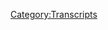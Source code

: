 {{DEFAULTSORT:
    #_TRANSCRIPT_0022:March 14, 2017
}}{{Transcript
    | title         = [[22: March 14, 2017]]
    | caption       = [https://knowledgefight.libsyn.com/knowledge-fight-march-14-2017 Listen to this episode on Libsyn]
    | episodeNumber = [[22: March 14, 2017|22]]
    | length        = 02:23:27
}}

{{MessageBox
    | header     = Warning: Bot Generated Content
    | text       = This transcript was automatically generated by transcription software and likely contains many mistakes and misattributions. Please check the audio for definitive quotes, attribution, and context.
    | image      = N3yvass4myg91.webp
    | imagewidth = 50px
    | id         = warning
}}

{{TranscriptBlock
    | name      = Alex Jones
    | timestamp = 00:00:00.000
    | text      = Andy in Kansas, you're on the air. Thanks for holding. So Alex, I'm a first time caller. I'm a huge fan. I love your work.
}}

{{TranscriptBlock
    | name      = Dan
    | timestamp = 00:00:07.000
    | text      = Hey, everybody. Welcome back to knowledge fight. I'm Dan. I'm Jordan. Welcome back to another episode of this show. What's that? A third episode this week? Are you kidding me?
}}

{{TranscriptBlock
    | name      = Jordan
    | timestamp = 00:00:15.000
    | text      = That is we're getting out of control.
}}

{{TranscriptBlock
    | name      = Dan
    | timestamp = 00:00:17.000
    | text      = We didn't promise you shit, but we're delivering some.
}}

{{TranscriptBlock
    | name      = Jordan
    | timestamp = 00:00:20.000
    | text      = Somehow you're defensive. Even whenever you're doing great.
}}

{{TranscriptBlock
    | name      = Dan
    | timestamp = 00:00:23.000
    | text      = It's celebratory defensive. Alex Jones is rubbing off on me.
}}

{{TranscriptBlock
    | name      = Jordan
    | timestamp = 00:00:27.000
    | text      = I like it. I like it.
}}

{{TranscriptBlock
    | name      = Dan
    | timestamp = 00:00:28.000
    | text      = So anyway, this is a podcast where me and my friend Jordan here, sit down and drink some wine and discuss Alex Jones and Infowars in general,
}}

{{TranscriptBlock
    | name      = Jordan
    | timestamp = 00:00:36.000
    | text      = is there a twist? Hook the hook up with a reason to listen beyond you just explaining
}}

{{TranscriptBlock
    | name      = Dan
    | timestamp = 00:00:41.000
    | text      = the Blues Traveler style hook is that I watch a lot of Alex Jones and listen to him every day. If you don't listen to it at all. I do not. So I like to gather clay there that
}}

{{TranscriptBlock
    | name      = Jordan
    | timestamp = 00:00:51.000
    | text      = nor Blues Traveler. Back.
}}

{{TranscriptBlock
    | name      = Dan
    | timestamp = 00:00:56.000
    | text      = Listen, I like to sit down and I gather clips like they're Pokeyman. Right? I bring them back here and I show you what I've got. I got myself a Bulbasaur clip. I got myself a char zard clip. And I'm out of Pokeyman All right. I don't know anymore. But yeah, so today we're going to be going over the march 14 episode. That is Tuesday. If you're nasty. And you know, we're gonna get to get into what goes on on the show. Get into some of the lies some of the fun. And you know, just mix it up.
}}

{{TranscriptBlock
    | name      = Jordan
    | timestamp = 00:01:27.000
    | text      = Yeah, that's pretty much the plan. Yeah, I mean, I'm pretty sure that's mostly the only plan that we've ever had. Yeah. And you know what? It's worked out so far. So far. I
}}

{{TranscriptBlock
    | name      = Dan
    | timestamp = 00:01:34.000
    | text      = think we'll see. Although we haven't been taken out. No, no, but there's talk there's talk on the the white papers, there's always talk to get rid of us. So the main theme of today's show. Yeah, you might think Can
}}

{{TranscriptBlock
    | name      = Jordan
    | timestamp = 00:01:47.000
    | text      = we just stop and acknowledge that was probably our best opening yet. It was
}}

{{TranscriptBlock
    | name      = Dan
    | timestamp = 00:01:51.000
    | text      = the smoothest. But I also felt lost. The whole time it was kind of going smoothly to like, what do we feel right? Yeah, yeah. So of course we have to comment on it.
}}

{{TranscriptBlock
    | name      = Jordan
    | timestamp = 00:02:05.000
    | text      = There we go. No, there we go. We got it. We nailed it.
}}

{{TranscriptBlock
    | name      = Dan
    | timestamp = 00:02:09.000
    | text      = So you might expect Jordan, but today's show would be Alex Jones screaming his ass off about the tape that was posted on Breitbart the night before
}}

{{TranscriptBlock
    | name      = Jordan
    | timestamp = 00:02:21.000
    | text      = regarding Paul Ryan zinging, saying that he would never support Trump, that he hates Trump. I
}}

{{TranscriptBlock
    | name      = Dan
    | timestamp = 00:02:27.000
    | text      = will never support this monster. Right. That sort of shit. Yeah, that's what you'd think. I would expect it because that is in his MO. It's exactly what he would normally want to talk about. He's basically doing like, like, air support for Trump is what he does all the time. Right. So you would think fucking Paul Ryan's coming over here already. Alex has indicated he doesn't like Paul Ryan's plan. Oh, yeah. No. Alex is distracted by other things. No, namely that he was mentioned on Saturday Night Live so the budget
}}

{{TranscriptBlock
    | name      = Jordan
    | timestamp = 00:03:01.000
    | text      = we're getting star fucker Alex today. Big time. That's what we're getting.
}}

{{TranscriptBlock
    | name      = Dan
    | timestamp = 00:03:05.000
    | text      = Majority of this episode is gonna be pissed off at Alec Baldwin. It's Saturday Night Live in general. That's it? Yep.
}}

{{TranscriptBlock
    | name      = Jordan
    | timestamp = 00:03:11.000
    | text      = Okay, are we go Are we gonna go like year by year cast by cast?
}}

{{TranscriptBlock
    | name      = Dan
    | timestamp = 00:03:16.000
    | text      = Like, you know Piscopo was a patriot
}}

{{TranscriptBlock
    | name      = Jordan
    | timestamp = 00:03:21.000
    | text      = Piscopo is Yeah,
}}

{{TranscriptBlock
    | name      = Dan
    | timestamp = 00:03:23.000
    | text      = Rob Schneider. He was good for a few years but then he went globalist I would love like Sanders earlier work. I would love it if that's what he did. But instead, he gets into this this is this is great. This is pretty close to the beginning of the show. This is a couple minutes in He starts by rambling about nothing and then gets into this
}}

{{TranscriptBlock
    | name      = Alex Jones
    | timestamp = 00:03:43.000
    | text      = okay. Meanwhile, you have the real hate being spewed by so called entertainment shows like SNL and homeland.
}}

{{TranscriptBlock
    | name      = Dan
    | timestamp = 00:03:51.000
    | text      = He was saying before this that like people say that he is a hate mob
}}

{{TranscriptBlock
    | name      = Jordan
    | timestamp = 00:03:55.000
    | text      = we had already and we in our city also already covered the fact that he was lampooned or represented on homeland Yes. And got very pissed off because people believed it was him
}}

{{TranscriptBlock
    | name      = Dan
    | timestamp = 00:04:06.000
    | text      = and apparently he just saw the newest episode and it's it's not good. The character has taken a turn for the dark
}}

{{TranscriptBlock
    | name      = Jordan
    | timestamp = 00:04:14.000
    | text      = Oh, he's not the hero of the whole show. He's not Oh boy. He's
}}

{{TranscriptBlock
    | name      = Dan
    | timestamp = 00:04:16.000
    | text      = not Alex is not going to like that. I haven't watched the new X Files characters but I bet it's debatable whether the character based on him and that is the good guy also. I'm not sure I gotta go back and watch it. But anyway,
}}

{{TranscriptBlock
    | name      = Alex Jones
    | timestamp = 00:04:29.000
    | text      = NBC and CBS respectively, where they have the person playing the president Alec Baldwin, a top tier actor. Sir posing as the president stealing his identity
}}

{{TranscriptBlock
    | name      = Dan
    | timestamp = 00:04:43.000
    | text      = remember that?
}}

{{TranscriptBlock
    | name      = Jordan
    | timestamp = 00:04:45.000
    | text      = It's not an impression he's stealing his identity has his social. He's got his he's got his life force. Yeah, gotcha.
}}

{{TranscriptBlock
    | name      = Dan
    | timestamp = 00:04:53.000
    | text      = So just keep in mind that he's seems to be thinking about identities being stolen and not you know, You're not being accurate. Yes.
}}

{{TranscriptBlock
    | name      = Alex Jones
    | timestamp = 00:05:02.000
    | text      = And then saying Alex Jones told me black people aren't human. No context, no reality. No nothing. Just pure cut to the black people looking angry. No, no, I get it. You're racist
}}

{{TranscriptBlock
    | name      = Dan
    | timestamp = 00:05:13.000
    | text      = in the skin. If you didn't see it, I did not. It's a take on Independence Day and there's aliens that have come down. And Trump. You know, Alec Baldwin playing Trump gives the speech to a bunch of a bunch of soldiers who are getting ready to do battle with these aliens. Yes. And he's like, aliens walk among us. They've been here for years. I heard this on Infowars. Alex Jones is a great radio broadcaster. And, you know, Kenan is like what aliens live here in the gap. There's one right over there. He points at Leslie Jones. Okay, I'm not an alien. And he's like, there's another one right next to her. And it's Sasheer Zamata. And so the joke is that it's everybody but white people. Yeah, basically. Yeah. And I mean, come on. It's a joke. It's a joke. And as we've documented Alex has a dubious grasp on race. Yeah. So the idea that they're mocking that doesn't mean that people the point that they're making isn't that Alex thinks the black people are aliens. I think exaggerating it for comedic effect.
}}

{{TranscriptBlock
    | name      = Jordan
    | timestamp = 00:06:17.000
    | text      = Are they though? A little? How much are they? How much could they possibly be exaggerating based on what they're underdoing? Yeah, exactly. It's it's a lame, it's a lame thing if you know exactly how awful Alex Jones is.
}}

{{TranscriptBlock
    | name      = Dan
    | timestamp = 00:06:32.000
    | text      = It kind of is.
}}

{{TranscriptBlock
    | name      = Jordan
    | timestamp = 00:06:32.000
    | text      = Yeah, I mean, it's it but it's a it's a joke. It's got it's got the whole punch. It's everything. It's a
}}

{{TranscriptBlock
    | name      = Dan
    | timestamp = 00:06:38.000
    | text      = race and racism doesn't exist. One time I was pulled over by a Nazis that I was cool to go because I was blown live from New York. Not as good a cold open?
}}

{{TranscriptBlock
    | name      = Jordan
    | timestamp = 00:06:49.000
    | text      = No.
}}

{{TranscriptBlock
    | name      = Alex Jones
    | timestamp = 00:06:51.000
    | text      = It was it. Oh, let's just entertainment. Just like when co bear attacked me two weeks ago. You are faroush shows, don't you? Yes. Well, the two of you are renting this house together. But his name. Your roommates name is on the lease. I see you get out right now. I'm throwing him out. I'm gonna start eviction. Hey, listen, you know, blah, blah, blah. So what he's doing,
}}

{{TranscriptBlock
    | name      = Jordan
    | timestamp = 00:07:14.000
    | text      = I have no idea what's going on.
}}

{{TranscriptBlock
    | name      = Dan
    | timestamp = 00:07:15.000
    | text      = Right? How could you. He just skipped into this storyline that he's mentioned before in the past, but I have no evidence of this. I don't know if this is true. He claims that one of his reporters or someone who works for him got evicted. Because the landlord thought that Alex Jones was a bigot. And they worked for Alex Jones. Which if that did happen, that's a lawsuit.
}}

{{TranscriptBlock
    | name      = Jordan
    | timestamp = 00:07:37.000
    | text      = Yeah, that's some dick move right there.
}}

{{TranscriptBlock
    | name      = Dan
    | timestamp = 00:07:38.000
    | text      = No, but that's illegal.
}}

{{TranscriptBlock
    | name      = Jordan
    | timestamp = 00:07:40.000
    | text      = Is it illegal? Yes,
}}

{{TranscriptBlock
    | name      = Dan
    | timestamp = 00:07:40.000
    | text      = absolutely. That's housing discrimination. Oh, that's good. Yeah,
}}

{{TranscriptBlock
    | name      = Jordan
    | timestamp = 00:07:44.000
    | text      = that's a really good law. I'm sure they're gonna get rid of it here shortly. That's an
}}

{{TranscriptBlock
    | name      = Dan
    | timestamp = 00:07:47.000
    | text      = open and shut case. Yeah, if that happened, which is why I know it didn't. did not happen. So anyway. Yeah. But it makes no sense. The transition.
}}

{{TranscriptBlock
    | name      = Jordan
    | timestamp = 00:07:55.000
    | text      = Okay, so it was, but it was following SNL or Colbert.
}}

{{TranscriptBlock
    | name      = Dan
    | timestamp = 00:07:59.000
    | text      = Well, he's like, SNL made fun of me. Just like Colbert made fun of me. And then and because
}}

{{TranscriptBlock
    | name      = Jordan
    | timestamp = 00:08:04.000
    | text      = of their yes, that his employee got evicted. Yeah.
}}

{{TranscriptBlock
    | name      = Dan
    | timestamp = 00:08:09.000
    | text      = If you're, if you're trying to diagram the sentence, that's what he's saying. Okay, just listening to it straight through. I'm glad you asked. Because it makes no sense. It makes no sense.
}}

{{TranscriptBlock
    | name      = Alex Jones
    | timestamp = 00:08:18.000
    | text      = And these are what these folks are what I call classical liberals. Nice folks, not right wing in any respect. And know you and your little puppy your little dachshund get out of here and moved in with his girlfriend. Oh, but it's just entertainment. I saw he hates gay people on cold air and I'm gay. Get out of here. I'm a lesbian. You are for Alex Jones. Get out of here. Are you gonna pull that one? Because Colbert took a clip of me saying they say I'm anti gay. I'm not anti gay. But regardless, you're thrown out of your house. These are fascist folks. And then they sit there and they lie with their fake news. Whether they have all their actors posing as reporters like Kobe air, or posing as the president like Baldwin.
}}

{{TranscriptBlock
    | name      = Jordan
    | timestamp = 00:09:07.000
    | text      = He doesn't understand this. Alec Baldwin. He doesn't understand what's going on here at
}}

{{TranscriptBlock
    | name      = Dan
    | timestamp = 00:09:11.000
    | text      = all. As an actor doing an impression that's a parody. Yeah, it's been acting Stephen Colbert has never pretended to be a reporter. No, he was doing a character on a comedy show that involved the news. And now he's a late night talk show host. So that's it. He's not a reporter. So
}}

{{TranscriptBlock
    | name      = Jordan
    | timestamp = 00:09:27.000
    | text      = why he's doing comedy? Yeah. Does Allah does Alex really not understand that? He doesn't. He really doesn't get
}}

{{TranscriptBlock
    | name      = Dan
    | timestamp = 00:09:36.000
    | text      = that I don't think he does because of a clip. We're gonna play later, where he gets into the idea of fiction and reality that's really illuminating. Some of the theories we've been building,
}}

{{TranscriptBlock
    | name      = Jordan
    | timestamp = 00:09:47.000
    | text      = and then a black hole opens up and he disappears into it.
}}

{{TranscriptBlock
    | name      = Dan
    | timestamp = 00:09:50.000
    | text      = There's a lot of projects doesn't understand. There's so much projection in this episode. It's okay. It gets really weird, real weird.
}}

{{TranscriptBlock
    | name      = Alex Jones
    | timestamp = 00:09:58.000
    | text      = Then I say you I'd like to have for charity a million dollars whoever loses to the charity of their choice to bare knuckles box. Baldwin's down for beaten up little guys and camera people in no act and tough and stuff. Give me a break. But I realize he's older than me so I would take on him and O'Reilly there's a Riley's also slandered, defame me, I'll take both. I'm serious. Both of you on in the ring, and I will beat both your assets. Guarantee, guaranteed Karen T. I want to do it. And after I kick both your asses in the ring, it's gonna it's just gonna show all these pansies and all these wimps that run their mouths how the real world works. Okay. It's like politically we are laughing the floor with you. Molly probably breaking my hands. And so today, did they tell you why I'm angry at him? No. Bill O'Reilly said tonight we'll look at sexual predators online, and then cut to a clip of me yelling and screaming. Strangely enough about corrupt policing. That's the greatest form of defamation you can engage in sexual predator, no criminal, just goes on and on. But he just says it. So it's okay. See, and becomes reality for the delusional edge. The delusional is to just believe mainstream television.
}}

{{TranscriptBlock
    | name      = Dan
    | timestamp = 00:11:16.000
    | text      = So that's a delusion. It
}}

{{TranscriptBlock
    | name      = Jordan
    | timestamp = 00:11:17.000
    | text      = was a really great video game in the 80s. It was Yeah. Arcade days. Yeah. Oh, yeah.
}}

{{TranscriptBlock
    | name      = Dan
    | timestamp = 00:11:22.000
    | text      = I don't know what that O'Reilly clip was. But I'm willing to believe that they edited it that way. I'm willing to believe Alex's version of it, which is shady.
}}

{{TranscriptBlock
    | name      = Jordan
    | timestamp = 00:11:32.000
    | text      = Ah, I mean, well, you know what, let's not let's not engage you with whether or not this is real. But again, this comes down. I want more to engage with the fact that he said that's the greatest form of defamation you can do to smash cut to Alex to so so implying that somebody is a pedophile? Yep. Is the greatest form of defamation you can do to somebody? Yep. Does. Okay. All right. Does Alex Jones know what he says ever at any point in time? He can't have a does he have a no memory situation where every word is the first word he's ever spoken?
}}

{{TranscriptBlock
    | name      = Dan
    | timestamp = 00:12:20.000
    | text      = I think it must be that sort of thing. He's like a like really fast acting guy from momento where it's just all gone immediately. Either that or he knows that he speaks vaguely enough that when he says the globalists kill and rape children, it's not really a specific defamation on any he's typically named people. Yes, he said Chuckie, Chuckie Schumer is a vampire. Yeah, no, no, I mean, the beads in Alex Jones is code that means you kill and drink the blood of children.
}}

{{TranscriptBlock
    | name      = Jordan
    | timestamp = 00:12:48.000
    | text      = Yeah. So yeah, so he's specifically called other people pedophile, he is committed to the worst. Defamation you can commit. The moment it happens to him. happens to him. He is I'm gonna Bare Knuckle box you for Chuck, show you how the real world works. Right? Violence solves
}}

{{TranscriptBlock
    | name      = Dan
    | timestamp = 00:13:09.000
    | text      = every problem
}}

{{TranscriptBlock
    | name      = Jordan
    | timestamp = 00:13:10.000
    | text      = he made. And he even described it as I'm going to pound you into the ground like for charity. I'm going to murder you.
}}

{{TranscriptBlock
    | name      = Dan
    | timestamp = 00:13:19.000
    | text      = He's the he's the YUI bowl of political talk this he's just wants to fight his critic. What
}}

{{TranscriptBlock
    | name      = Jordan
    | timestamp = 00:13:25.000
    | text      = is he doing? He wants to fight it physically.
}}

{{TranscriptBlock
    | name      = Dan
    | timestamp = 00:13:30.000
    | text      = It's so childish. sanities a 12 year old I disagree with you philosophically. So let's fight you my philosophy is right.
}}

{{TranscriptBlock
    | name      = Jordan
    | timestamp = 00:13:40.000
    | text      = Ah, you know what I wish that was further away from how the real world?
}}

{{TranscriptBlock
    | name      = Dan
    | timestamp = 00:13:44.000
    | text      = Yeah, I suppose so. But again, you know, it's might makes right and, you know, hypocrisy doesn't matter. These are the tenants of the world of Alex Jones. And, I mean, we just got to get used to it. If we're going to dwell on it. That's the world we're gonna live in. Now we get to a nice clip where he has a new lie narrative that I think is pretty interesting. That we'll get into right here.
}}

{{TranscriptBlock
    | name      = Alex Jones
    | timestamp = 00:14:06.000
    | text      = And out of the gates 50% off on the Trump pence, President 2020 shirt that says keeping America great. And on the back, America first and 1776 infowars.com and this is all about free speech, meeting like minded people and promoting the truth and standing up against the bullies to tell folks that they can't wear their colors proud to red, white and blue shirt, which again, the Ninth Circuit has ruled as illegal in California schools. Come on. And I even have articles right here today again, where if you if teams have red, white and blue colors, they're told that they can't have the basketball game because it hurts the Muslims feelings. I'm not kidding.
}}

{{TranscriptBlock
    | name      = Dan
    | timestamp = 00:14:43.000
    | text      = He's not kidding. But he's lying. So he has the Ninth Circuit lie that we we've talked about a bunch I lead nauseam. I laughed at him just to illustrate how often he brings that up. Yeah. And then he has this new one about Iowa basketball team where people were told not to wear red, white and blue, because it offends immigrants or Muslims. Is that true? Alex must have just seen a tweet, because I read up on this story.
}}

{{TranscriptBlock
    | name      = Jordan
    | timestamp = 00:15:14.000
    | text      = Okay, and he, but there is something to read
}}

{{TranscriptBlock
    | name      = Dan
    | timestamp = 00:15:17.000
    | text      = the tweet and the story that's being told in right wing media and right wing blogs is that Iowa high school students were forced to apologize for wearing red, white and blue at a sports game because immigrant students on the opposing team were offended. That's the story on right wing blogs.
}}

{{TranscriptBlock
    | name      = Jordan
    | timestamp = 00:15:32.000
    | text      = Is there any other part of that story? That maybe they've left? Oh, man, there's
}}

{{TranscriptBlock
    | name      = Dan
    | timestamp = 00:15:37.000
    | text      = a lot more. Oh, there's
}}

{{TranscriptBlock
    | name      = Jordan
    | timestamp = 00:15:38.000
    | text      = more. Yeah. So it seems like that's more than enough for a story. Let's print the headline and just not fill it in. Don't
}}

{{TranscriptBlock
    | name      = Dan
    | timestamp = 00:15:45.000
    | text      = give it a lead. Yeah. So the truth is that these students did apologize for wearing red, white and blue. Okay, but they were never asked to they weren't forced to at all. Okay, they also shouldn't have apologized for wearing red, white and blue because that wasn't the issue. The reason that the opposing team was pissed off was because they were screaming racial slurs at them.
}}

{{TranscriptBlock
    | name      = Jordan
    | timestamp = 00:16:09.000
    | text      = That is a much better reason to be pissed off then wearing red white and blue they
}}

{{TranscriptBlock
    | name      = Dan
    | timestamp = 00:16:15.000
    | text      = were yelling deport them no and stuff like that. There was a guy who was there and he was quoted as saying he had a Facebook post about it said also just remember we were offended but did not ask for an apology. Valley willingly apologized to us we did not make them apologize. And then someone commented, please state exactly what offended you the post say it was wearing a patriotic uniforms if it was more than that than enlighten us. And his response. I don't care what they were wearing. Some of them were screaming racial slurs, which is what got me that maybe that's the story.
}}

{{TranscriptBlock
    | name      = Jordan
    | timestamp = 00:16:53.000
    | text      = That's what got me Yeah, you know, all the way up until then. I was fine. Of course.
}}

{{TranscriptBlock
    | name      = Dan
    | timestamp = 00:16:59.000
    | text      = There's about what someone's wearing. It's not being a bully.
}}

{{TranscriptBlock
    | name      = Jordan
    | timestamp = 00:17:01.000
    | text      = So they apologize for wearing red white and blue though right? Because the sarcastic fucking apology
}}

{{TranscriptBlock
    | name      = Dan
    | timestamp = 00:17:07.000
    | text      = or just not taking responsibility but knowing you have to apologize. But to be
}}

{{TranscriptBlock
    | name      = Jordan
    | timestamp = 00:17:12.000
    | text      = fair, it seems like that's such a because they don't hold Okay. All right here
}}

{{TranscriptBlock
    | name      = Dan
    | timestamp = 00:17:16.000
    | text      = I'll be fair about it. All right. The Apology came from like the student council. It didn't come from the kids who were doing the screaming the racial slur Okay, so I think that if I
}}

{{TranscriptBlock
    | name      = Jordan
    | timestamp = 00:17:25.000
    | text      = was really hoping that my knowledge of kids who screamed racial slurs hadn't just suddenly disappeared Yeah, to be replaced by
}}

{{TranscriptBlock
    | name      = Dan
    | timestamp = 00:17:31.000
    | text      = people suddenly learning not to yells you wake up hungover and you're like, oh, shit, yes.
}}

{{TranscriptBlock
    | name      = Jordan
    | timestamp = 00:17:36.000
    | text      = Oh, man. teens know how to apologize for racial ship now. Jesus Christ. What world is this? Yeah, so
}}

{{TranscriptBlock
    | name      = Dan
    | timestamp = 00:17:42.000
    | text      = they there was a student council so it's possible that they were just apologizing and trying to save face without getting into the muck without actually apologizing. Also, a September 2016 Des Moines Register article describe the racial tensions in this particular school district in Iowa, a culture of quote deep racial disparity exists in the Valley High School creating an inequitable toxic environment for students of color. According to a report from the Iowa State University researchers, the audit found that students of color at the West Des Moines High School are more likely to be labeled as special needs and at risk than their white peers. Students of Color are also more likely to face discipline or suspension and less likely to be tapped for gifted programs. And this is a quote from the researchers, the traditions, curriculum and common teaching methods within the school. Assume students upper class whiteness is the norm or archetype, which can marginalize and demoralize students of color, whether intended or not. Now that's interesting and about Hold on. That's about a lot of education as a whole. You can accept that. Yep. Now here's where it gets nowhere specific. Yep. The report comes more than a year after violent confrontations between students prompted a series of community discussions on race relations at the school. There were like basically race fights. Yeah, at this Iowa School. Yep. And so maybe that's the kind of climate that we're living in and has nothing to do with the fact that they're wearing red, white and blue. There's a big racism ism problem at Valley High School in Iowa. And of course, it's not commonly reported because why would it be it's a high school in the middle of America? Yeah, it's just one example of many
}}

{{TranscriptBlock
    | name      = Jordan
    | timestamp = 00:19:15.000
    | text      = how Oh, mate, but they just ran with it as being about wearing red, red, white and blue. Yep. And that was a rant with Yeah, because you know, no context whatsoever
}}

{{TranscriptBlock
    | name      = Dan
    | timestamp = 00:19:26.000
    | text      = and what he does in the end is blamed the victims again he takes the side because he can't fucking spin a yarn that's against his narrative. He can't dig for the facts you can't look into it and he's he's lying by omission am just lying it's fucking sad. What
}}

{{TranscriptBlock
    | name      = Jordan
    | timestamp = 00:19:44.000
    | text      = are the what are the it's so this is reported only on right wing news period.
}}

{{TranscriptBlock
    | name      = Dan
    | timestamp = 00:19:50.000
    | text      = What do you mean no, like local news talked about the
}}

{{TranscriptBlock
    | name      = Jordan
    | timestamp = 00:19:54.000
    | text      = and then right wing so right wing blogs picked it up? Yeah. Are they reporting anything or is it just full On. I heard about this and then I'm very mad and yatta yatta that whole thing.
}}

{{TranscriptBlock
    | name      = Dan
    | timestamp = 00:20:05.000
    | text      = I mean, the tweets are basically along the lines of students forced to apologize for wearing red, white and blue blah, blah, blah. It's exactly the same as the Ninth Circuit.
}}

{{TranscriptBlock
    | name      = Jordan
    | timestamp = 00:20:13.000
    | text      = Yeah, you know what, fuck them. Fuck them. This is pure distraction. Yeah, this is nothing. Yeah, we move on. We move on. But I got I just I wave him from but I just
}}

{{TranscriptBlock
    | name      = Dan
    | timestamp = 00:20:23.000
    | text      = like these specific examples because it comes down to like, what we can pin to the wall? Yes, there's a lot of stuff that we can't really pin to the wall. Like, I can't prove that Alex doesn't have sources. I have good circumstantial evidence that he doesn't, but I can't prove it. That's how I can prove that he didn't read this article based on the facts of the article. Yeah, so this is an instance where it's like, Fuck you, dude. You're not telling the story. You're lying. You're a propagandist. And on our last episode, he was fucking call and other people erase pimp. I would say if anybody is doing that sort of behavior, it's you in that exact moment.
}}

{{TranscriptBlock
    | name      = Jordan
    | timestamp = 00:20:59.000
    | text      = I think you just committed race papery greatest act of defamation. Yeah, you can possibly commit so anyway, and do you know who's willing to fight you? For charity? By August Baldwin only fights for profit. We all know the Hannity Hannity entity fights for sexual favors.
}}

{{TranscriptBlock
    | name      = Dan
    | timestamp = 00:21:20.000
    | text      = Oh, also, let's tie this into the big picture of representative Stephen King who is from Iowa who is a out and out white nationalist.
}}

{{TranscriptBlock
    | name      = Jordan
    | timestamp = 00:21:28.000
    | text      = Yeah. And he's not even bothering anymore. No, but so he's that he?
}}

{{TranscriptBlock
    | name      = Dan
    | timestamp = 00:21:32.000
    | text      = I really I was about to blow up like there's there's there's fucked up stuff going
}}

{{TranscriptBlock
    | name      = Jordan
    | timestamp = 00:21:36.000
    | text      = on. They did that whole states garbage.
}}

{{TranscriptBlock
    | name      = Dan
    | timestamp = 00:21:39.000
    | text      = Nice times in Iowa City. So
}}

{{TranscriptBlock
    | name      = Jordan
    | timestamp = 00:21:41.000
    | text      = I don't even know where Montana is. Let's just call that one. Let's just call that one Canada like Little Canada. Yeah. No,
}}

{{TranscriptBlock
    | name      = Dan
    | timestamp = 00:21:52.000
    | text      = king, king. Yeah.
}}

{{TranscriptBlock
    | name      = Jordan
    | timestamp = 00:21:55.000
    | text      = said some white nationalist shit.
}}

{{TranscriptBlock
    | name      = Dan
    | timestamp = 00:21:57.000
    | text      = We can't fix our culture with other people's babies. Essentially, Paul Ryan
}}

{{TranscriptBlock
    | name      = Jordan
    | timestamp = 00:22:02.000
    | text      = said, I think he needs to clarify his comments. And then he did and then he clarified his comments. I read exactly what I said when I meant exactly what he said. Paul Ryan, when asked for comment regarding that said, I think he needs to clarify statements. If I
}}

{{TranscriptBlock
    | name      = Dan
    | timestamp = 00:22:18.000
    | text      = were in the second time, my response would be like, Okay, I gotta punt on this.
}}

{{TranscriptBlock
    | name      = Jordan
    | timestamp = 00:22:25.000
    | text      = This supports the supports the reality the GOP is now only for dumb people right people who deny reality and out and out racists Yep, that's it. Yeah,
}}

{{TranscriptBlock
    | name      = Dan
    | timestamp = 00:22:36.000
    | text      = absolutely. No one else who's part of that looks was never seen white racism in his life. Well,
}}

{{TranscriptBlock
    | name      = Jordan
    | timestamp = 00:22:41.000
    | text      = I mean, except for Nazis, right. So this clip is Nazis are only a positive thing right
}}

{{TranscriptBlock
    | name      = Dan
    | timestamp = 00:22:47.000
    | text      = there about prosperity. Anyway, this clip is not done. He goes from talking about this basketball team and lying about them to somehow weave it into Turkey. But when he brings up Turkey, what he doesn't do is bring up that his boy Mike Flynn was working for them.
}}

{{TranscriptBlock
    | name      = Jordan
    | timestamp = 00:23:01.000
    | text      = Are you sure it wasn't that you're no longer allowed to wear red, white and blue on Thanksgiving? Yeah, that might be I think that's probably where he's gonna go with this.
}}

{{TranscriptBlock
    | name      = Alex Jones
    | timestamp = 00:23:10.000
    | text      = That's a good theory. Well, then you don't feel like it'd be part of the country. If the red white and blue upset you? I mean, why are we submitting to them? Ergun has now declared the dictator of Turkey that He is the supreme ruler of Europe, basically. That's
}}

{{TranscriptBlock
    | name      = Dan
    | timestamp = 00:23:26.000
    | text      = it. Wow. And has General Flynn in his employ. Wow, Sukkot
}}

{{TranscriptBlock
    | name      = Jordan
    | timestamp = 00:23:30.000
    | text      = and his name is Erwan Yeah,
}}

{{TranscriptBlock
    | name      = Dan
    | timestamp = 00:23:32.000
    | text      = I heard again. Hey, Hurtgen. He's from occupied Texas. Give them a break.
}}

{{TranscriptBlock
    | name      = Jordan
    | timestamp = 00:23:36.000
    | text      = I just learn how to say that God they have named fine. George. Jorge Ramos. Don't say that. Learn how to say the fucking name. Yep.
}}

{{TranscriptBlock
    | name      = Alex Jones
    | timestamp = 00:23:49.000
    | text      = There it is W H O TV. NBC Valley students say USA theme student section not aimed at North refugee athletes as the name of the team's North refugee athletes.
}}

{{TranscriptBlock
    | name      = Dan
    | timestamp = 00:24:03.000
    | text      = So that's him reading the headline of the story. He put the team name as North refugee athletes. That is not the name of the team
}}

{{TranscriptBlock
    | name      = Jordan
    | timestamp = 00:24:11.000
    | text      = athletes. That's the NRA. Yep, so they're bigger than North refugee athlete. So does that to you? Does that make you see a vision of a basketball jersey with just somebody escaping Syria on it as their mascot?
}}

{{TranscriptBlock
    | name      = Dan
    | timestamp = 00:24:32.000
    | text      = Ah, yeah, basically, yeah. The team is the Tigers. I looked it up. So he doesn't understand the story because he doesn't even understand the headline as he's reading it.
}}

{{TranscriptBlock
    | name      = Jordan
    | timestamp = 00:24:45.000
    | text      = So on the one hand, we have the team, the North refugee
}}

{{TranscriptBlock
    | name      = Dan
    | timestamp = 00:24:50.000
    | text      = athletes, which is one of the most common names.
}}

{{TranscriptBlock
    | name      = Jordan
    | timestamp = 00:24:53.000
    | text      = We have the Tigers. Now, did they vote for that at an assembly were those two ever option one against it might
}}

{{TranscriptBlock
    | name      = Dan
    | timestamp = 00:25:01.000
    | text      = it might have been, you know what we want to be unique? Fair enough. Okay, so I was kind of worried. I want to I want to bring this up a tiny bit because we're gonna get a little bit into this. Today you tweeted at Paul Joseph Watson. You tweeted at prison planet, or Oh, yeah, you quoted one of his tweets and sent me into a panic the entire day. But then I found this clip, okay. And it made me feel like we might be okay. Because in it, Alex Jones describes how he likes to take a joke.
}}

{{TranscriptBlock
    | name      = Jordan
    | timestamp = 00:25:36.000
    | text      = Oh, good. Unfortunate that that puts us you know, already we're off the hook. We're in the clear. We know that he likes to take a joke.
}}

{{TranscriptBlock
    | name      = Dan
    | timestamp = 00:25:43.000
    | text      = Unfortunately, by the end of this clip, I'm starting to wonder if he actually likes to take a joke. Do you think he even knows what a joke is? It's vague. At this point. It's unclear. But we'll let him descend from Hey, oh, cool. Take a joke to screaming. Okay,
}}

{{TranscriptBlock
    | name      = Alex Jones
    | timestamp = 00:25:59.000
    | text      = I saw another mashup piece. I sent it to Nico. I forget exactly what publication wasn't. I looked it up. And I become one of the top, I guess comedians in the country. Literally, they're even saying that newspapers, tongue in cheek.
}}

{{TranscriptBlock
    | name      = Jordan
    | timestamp = 00:26:15.000
    | text      = Okay, good. Otherwise, it's a bad newspaper, that's
}}

{{TranscriptBlock
    | name      = Alex Jones
    | timestamp = 00:26:20.000
    | text      = AV Club. With daily mashups of things I've shed in 20 years on video into these comedy pieces, they're not and they think it's destroying me or hurting me, but we have the metrics. It's sending us giant hordes of young people.
}}

{{TranscriptBlock
    | name      = Dan
    | timestamp = 00:26:36.000
    | text      = Before we get into like, how he takes a joke and stuff. I want to be clear that I kind of agree with him on this. And this is one of my big principles is taking him out of context. Like that is incredibly dangerous. Yeah, it really only feeds into his game. Oh, yeah. What we're doing is still laughing at him. And
}}

{{TranscriptBlock
    | name      = Jordan
    | timestamp = 00:26:54.000
    | text      = far more tedious,
}}

{{TranscriptBlock
    | name      = Dan
    | timestamp = 00:26:56.000
    | text      = very tedious, so much worse. Oh, tedious. But at the same time, imagine
}}

{{TranscriptBlock
    | name      = Jordan
    | timestamp = 00:27:00.000
    | text      = this podcast, but if it were one and a half minutes long, yeah. And there were just instead of us commenting on it, there's just like techno music, and then scenes from movies? Uh huh. That sounds super entertaining.
}}

{{TranscriptBlock
    | name      = Dan
    | timestamp = 00:27:13.000
    | text      = But that would be too tedious for me, because I'd have to edit that.
}}

{{TranscriptBlock
    | name      = Jordan
    | timestamp = 00:27:15.000
    | text      = Yeah, that's true. But you could never handle that. But I think that
}}

{{TranscriptBlock
    | name      = Dan
    | timestamp = 00:27:19.000
    | text      = I really do agree with him that people doing these jokey videos are sort of playing into his hands. I think they're sending people to him. Well, these people are going to check him out. You know, they want to know more about who is this fucking wing nut? And I don't know, I don't think that they're going to convert tons of people or anything like that. No, but it does get into your head that he's funny, and all this stuff. And I do think that that's a dangerous thing. I'm not saying that they're doing something bad. I'm just saying there are negative side effects of treating him like a joke. And that will be one of my main theses for the entirety of this podcast. Yeah,
}}

{{TranscriptBlock
    | name      = Jordan
    | timestamp = 00:27:51.000
    | text      = he is. He is a joke. But he is a he's like the he's like The Killing Joke. He's the Joker. That's what he all he's just so bad. He's like
}}

{{TranscriptBlock
    | name      = Dan
    | timestamp = 00:28:02.000
    | text      = a truly bigoted joke that everyone seems to like,
}}

{{TranscriptBlock
    | name      = Jordan
    | timestamp = 00:28:05.000
    | text      = yeah, now. Yeah. Oh, now. If they're sending people to him, the worry that I have is that he's becoming more disseminated in the popular consciousness more mainstream. While I was saying that I realized that is exactly what we're hoping happens. Not really. So we can explode. No, because we'll be too late. Yeah, that's
}}

{{TranscriptBlock
    | name      = Dan
    | timestamp = 00:28:27.000
    | text      = a good if he becomes like, super mainstream. It'd be like, oh, yeah, you guys are doing another Alex Jones podcast. Yeah,
}}

{{TranscriptBlock
    | name      = Jordan
    | timestamp = 00:28:33.000
    | text      = that's true. You know, we need to we need to take
}}

{{TranscriptBlock
    | name      = Dan
    | timestamp = 00:28:37.000
    | text      = now. Yeah, yeah. We need to start this podcast two years ago, right.
}}

{{TranscriptBlock
    | name      = Jordan
    | timestamp = 00:28:41.000
    | text      = This is like us like Game of Thrones. He should have been in the end game by now. You should already know that Jon Snow is gonna write a fucking dragon. Why are we there? Yeah. Why are we there? Write it.
}}

{{TranscriptBlock
    | name      = Dan
    | timestamp = 00:28:53.000
    | text      = Don't Don't spoil Game of Thrones. Let's get to Alex Jones. Being having a great sense of humor about himself. Excellent.
}}

{{TranscriptBlock
    | name      = Alex Jones
    | timestamp = 00:28:59.000
    | text      = My son loves it. His school loves it. And it's fun. I like being made fun of you think I'm like some fake conservative from 50 years ago. That's all the stuff Sukwon buffet. How do them make a joke about me or judge males?
}}

{{TranscriptBlock
    | name      = Dan
    | timestamp = 00:29:14.000
    | text      = By the way, that mail that reference is going to miss all of your millennials that are coming over from a V club. Okay,
}}

{{TranscriptBlock
    | name      = Jordan
    | timestamp = 00:29:21.000
    | text      = what's what is Judge males? no fucking
}}

{{TranscriptBlock
    | name      = Dan
    | timestamp = 00:29:23.000
    | text      = idea. I don't know probably some from some goddamn sitcom. Look it up while we are doing
}}

{{TranscriptBlock
    | name      = Jordan
    | timestamp = 00:29:30.000
    | text      = just I don't I don't know how to spell it. shemales I don't want to.
}}

{{TranscriptBlock
    | name      = Alex Jones
    | timestamp = 00:29:36.000
    | text      = It's got the comments in here. And like most of the comments, when you read them are this is the guy that says whites are superior to black people never said that. This is the guy that says He's superior genetically to Denzel Washington, when he is old and ugly. What are you talking about that mental illness. I've never seen any such thing. It's like this mental illness where they it's like they're fiction writers, and they make stuff up. And they say I produced an album called I don't like blacks. 2018.
}}

{{TranscriptBlock
    | name      = Dan
    | timestamp = 00:30:14.000
    | text      = So he actually shows the comment thread on this AV Club video. If you've ever been to the AV Club, they kind of go buck wild. They like they like trollee comment and they like to do strings of jokes. Yeah, so common threads end up becoming someone makes a joke. Someone tags it tag tag tag. That's it on the AV
}}

{{TranscriptBlock
    | name      = Jordan
    | timestamp = 00:30:31.000
    | text      = Club. They also kind of have a very communal comment thread where it's kind of the same people always in conversation with Yeah,
}}

{{TranscriptBlock
    | name      = Dan
    | timestamp = 00:30:38.000
    | text      = so in this one someone started because the video in question. He does some rapping in it. He like people were started as we've as we've seen, he can drop a verse. Yeah, so people start writing, like Alex Jones raps, and one of them has a rap lyric of him like, I'm Alex Jones, and I'm here to say, blah, blah, blah, blah. And then it says from his album, I don't like black people. It is just a joke. No, it's said he made a silly joke. And it's
}}

{{TranscriptBlock
    | name      = Jordan
    | timestamp = 00:31:05.000
    | text      = Twain. It's from the future. Exactly. Nobody's saying that Alex Jones is bringing an album back from the future in order to release it. Now. His
}}

{{TranscriptBlock
    | name      = Dan
    | timestamp = 00:31:13.000
    | text      = point is that he can take a joke. He's not one of these stodgy conservatives, but then he literally ends he literally is reading comment sections, if you like.
}}

{{TranscriptBlock
    | name      = Alex Jones
    | timestamp = 00:31:21.000
    | text      = I don't they said that I
}}

{{TranscriptBlock
    | name      = Dan
    | timestamp = 00:31:22.000
    | text      = made a fucking album. I don't like black people
}}

{{TranscriptBlock
    | name      = Jordan
    | timestamp = 00:31:25.000
    | text      = that is so within how many? How many people do we know who have that kind of level of narcissism where they could absolutely read a like they put a Facebook post up? It turns into one of those Facebook posts Yeah, they will absolutely turn to you and read the comments to you. I might we know people who would do that I
}}

{{TranscriptBlock
    | name      = Dan
    | timestamp = 00:31:49.000
    | text      = might imagine for your
}}

{{TranscriptBlock
    | name      = Jordan
    | timestamp = 00:31:50.000
    | text      = imagine they have a show
}}

{{TranscriptBlock
    | name      = Dan
    | timestamp = 00:31:56.000
    | text      = a hypothetical million strong audience. Yeah.
}}

{{TranscriptBlock
    | name      = Jordan
    | timestamp = 00:31:59.000
    | text      = Oh my God, that's great. Anyway, looked up Judge males, males from Caddyshack. Okay. Not sure males, which I sounded very anti semitic,
}}

{{TranscriptBlock
    | name      = Dan
    | timestamp = 00:32:12.000
    | text      = like a honeymooners reference. Because Alex Jones, he says he's 43. Right. Motherfuckers 50. Plus, do you think so? Anyway,
}}

{{TranscriptBlock
    | name      = Jordan
    | timestamp = 00:32:22.000
    | text      = he's lying about his
}}

{{TranscriptBlock
    | name      = Dan
    | timestamp = 00:32:23.000
    | text      = IQ. So that's because you've not looked like a 43 year old? Yeah. But he lives his life fucking hard. That's true. That's true.
}}

{{TranscriptBlock
    | name      = Alex Jones
    | timestamp = 00:32:33.000
    | text      = It's like pseudo intellectuals. And I feel sorry for these people. Because I was reading these comments this morning.
}}

{{TranscriptBlock
    | name      = Jordan
    | timestamp = 00:32:43.000
    | text      = And it was wild, and every single moment changed
}}

{{TranscriptBlock
    | name      = Alex Jones
    | timestamp = 00:32:46.000
    | text      = the world. We've got presidents being elected all over the world to fight globalism and have a new Pro empowerment, productivity. Renaissance. We're having huge success. We reach 45 million people a week conservatively. We're creating spin off movements that are reaching even more people. And then they have these weird celebrations I see it to about drudge. Oh, he's number one, but he's a loser. Or Alex is big, but he's a loser. It's like, oh, Alex is mentally ill, or Alex is an outlier. Like Alex is an outcast. And they're projecting everything they think they are. And they're these alone, people in their mothers basements, all the demographic show at the average liberal, like 90%, below the age of 30. Lives in their mom's basement, has no job plays video games all day. And then they just sit there together celebrating how people that are active, aggressive, successful. Genetically, I'm successful. Yikes, slow.
}}

{{TranscriptBlock
    | name      = Jordan
    | timestamp = 00:33:44.000
    | text      = When did we drop that
}}

{{TranscriptBlock
    | name      = Dan
    | timestamp = 00:33:48.000
    | text      = one in order to pause that just for a second, but also also to just really hammer that point home? Also, this is not what someone who can take a joke does. This is all 30 seconds of insulting the people who made the jokes that he's all live in their parents basement, all these 90% of liberals over under 35 live in their parents basement. I don't know anybody who lives in their parents basement. I know a lot of liberals under 35.
}}

{{TranscriptBlock
    | name      = Jordan
    | timestamp = 00:34:13.000
    | text      = Yeah, but 90% of them.
}}

{{TranscriptBlock
    | name      = Dan
    | timestamp = 00:34:16.000
    | text      = There are some who don't comics who live in basements. But that's fine. We've all lived in
}}

{{TranscriptBlock
    | name      = Jordan
    | timestamp = 00:34:21.000
    | text      = our parents basement from at one point or another. Yeah, sure. I mean, not all of us have
}}

{{TranscriptBlock
    | name      = Dan
    | timestamp = 00:34:26.000
    | text      = you go under 35. On a club, you take that down to like under 23. You're talking to different ballpark
}}

{{TranscriptBlock
    | name      = Jordan
    | timestamp = 00:34:33.000
    | text      = for the reasons of you know, the very same parents voted to run the economy. So anyway, but 90% 90% That's a bullshit that all the studies show this all the studies show that not one study shows this. He's just mad because somebody made a joke on an AV Club article, and he has to hammer this home and he that he's so much stronger than so much tougher than all of these People he can take a joke because he's so strong and so tough. If you don't think he can take a joke, he will meet you in the ring.
}}

{{TranscriptBlock
    | name      = Dan
    | timestamp = 00:35:07.000
    | text      = He's real close to that. He's real close to threatening these commenters. Yeah, you be bold man. It's just
}}

{{TranscriptBlock
    | name      = Jordan
    | timestamp = 00:35:14.000
    | text      = like you remember him to say my dad could beat up your dad you remember when
}}

{{TranscriptBlock
    | name      = Dan
    | timestamp = 00:35:18.000
    | text      = you Ebola. Whenever he got bad movie reviews, he was like I will box you he would just tried to get people to box him about their bad movie review.
}}

{{TranscriptBlock
    | name      = Jordan
    | timestamp = 00:35:26.000
    | text      = I did not know that. He Yeah, he did that. It was great. That is pretty great. Yeah, it's like a fun thing to do, actually. Yeah. Whenever the stakes are so low that it's just a dumb movie. Also,
}}

{{TranscriptBlock
    | name      = Dan
    | timestamp = 00:35:40.000
    | text      = I made what? I can't remember any of his fucking stupid movies, but yeah, he made like that bad and evil. No, I don't think that was him. Maybe? I don't know. He made he always made
}}

{{TranscriptBlock
    | name      = Jordan
    | timestamp = 00:35:51.000
    | text      = rain he made BloodRayne Sure. Blood Rain.
}}

{{TranscriptBlock
    | name      = Dan
    | timestamp = 00:35:53.000
    | text      = You don't like video game? I fight you. Yeah,
}}

{{TranscriptBlock
    | name      = Jordan
    | timestamp = 00:35:55.000
    | text      = video game movies.
}}

{{TranscriptBlock
    | name      = Dan
    | timestamp = 00:35:56.000
    | text      = Anyway, Alex gets more mad.
}}

{{TranscriptBlock
    | name      = Alex Jones
    | timestamp = 00:35:58.000
    | text      = I got a lot of kids. They're successful. My family family line very successful. By every benchmark, I'm very successful. And then they go have little ceremonies and celebrations that I'm not successful.
}}

{{TranscriptBlock
    | name      = Dan
    | timestamp = 00:36:13.000
    | text      = I don't disagree that he's successful. But this is so petty. This is so this is really sad. Like the two the two responses, I will fight you and then being like, so defensive about being successful. It's insane.
}}

{{TranscriptBlock
    | name      = Jordan
    | timestamp = 00:36:26.000
    | text      = If we if we got a bad review, I swear to God, let's just talk for two hours about that person.
}}

{{TranscriptBlock
    | name      = Dan
    | timestamp = 00:36:33.000
    | text      = We got a four star review on iTunes. It almost made me freak out. You ruined our five stars.
}}

{{TranscriptBlock
    | name      = Jordan
    | timestamp = 00:36:38.000
    | text      = Oh, are you kidding me? Four stars. How dare you? Yeah, are you kidding me? I will you know what, you're probably one of the 90% of conservatives who are 85 years old and living above their parents graves, and just talking shit and playing video games all day like delusion noids
}}

{{TranscriptBlock
    | name      = Dan
    | timestamp = 00:36:58.000
    | text      = we are both genetically successfully genetically successful I have a day job. I'm reasonably successful in a job that I am not qualified for. All right, that
}}

{{TranscriptBlock
    | name      = Alex Jones
    | timestamp = 00:37:11.000
    | text      = because they need to live in a delusional world where they create a straw man of who I am and then they declare themselves better than that person still doesn't know what a straw man is. It's the same thing that white supremacist did that they'll just say Alex Jones works for Israel blah, blah, blah. He's a bad guy just to make themselves feel powerful and put themselves above me. And I noticed that you know, the some of the black supremacist groups do that too. But really not not me. It's mainly weird white young people. White young people this weird white guilt and and no identity white guilt. And then they go in crude comment, and just make stuff up like Hey, dude, if you're gonna say, I don't think that I think I'm better than Denzel Washington. What the hell are you talking about? I liked him. So Washington movies. I like the guys good luck and they make the point. Oh, look into Washington is 20 years older. It looks younger than Alex. Absolutely. What did I ever say about Denzel Washington? You just make up some fantasy that I think I'm better than Denzel Washington. Just like Alec Baldwin pretend to be the president. Yes. And then since Alex Jones told me black people aren't humans you just described and I bet money. There's a bunch of these comments in here. I bet this guy called Cookie Monster. This handle probably saw saronite live and thinks if they made that joke about me. It must be true. See, they're trying to brand me as David do. When David Duke doesn't even say stuff that far.
}}

{{TranscriptBlock
    | name      = Jordan
    | timestamp = 00:38:40.000
    | text      = Yes, he does. No. Well, David Duke says he's David Duke David Duke does not call Alex Jones David Duke he's not playing the character now. David Duke is just a bigger Duke is a full on big I don't
}}

{{TranscriptBlock
    | name      = Dan
    | timestamp = 00:38:51.000
    | text      = think anyone needs to brand Alex Jones as anything other than Alex Jones. We like he's very successful at it. We let him live and die by his own words. Fuck you Cookie Monster don't try
}}

{{TranscriptBlock
    | name      = Jordan
    | timestamp = 00:39:09.000
    | text      = you know what? I don't like what Cookie Monster sad about me. Yeah, that's such a fucking pathetic little tiny.
}}

{{TranscriptBlock
    | name      = Dan
    | timestamp = 00:39:18.000
    | text      = It's a farce it's a YouTube
}}

{{TranscriptBlock
    | name      = Jordan
    | timestamp = 00:39:21.000
    | text      = commentary that has his own YouTube show.
}}

{{TranscriptBlock
    | name      = Dan
    | timestamp = 00:39:24.000
    | text      = So at that point after this this clip had ended after this this section ended I was like wow, maybe he doesn't like being made fun of and he's trying to pretend that he does because he knows it's gracious to be made fun of and you know roasts all that stuff all that you know it's sort of a social thing where busting balls is how you communicate friendship a lot of the time. This next clip that plays immediately after made me realize Alex does not like okay, this is where he just like
}}

{{TranscriptBlock
    | name      = Jordan
    | timestamp = 00:39:52.000
    | text      = no, you needed more after that previous clip only because it gets
}}

{{TranscriptBlock
    | name      = Dan
    | timestamp = 00:39:55.000
    | text      = much worse.
}}

{{TranscriptBlock
    | name      = Alex Jones
    | timestamp = 00:39:56.000
    | text      = Okay, but with the thinking people that should one group of Every color of every region of every United just awake sentient beings. And over here you've got the mass of people though that literally are living in Fantasyland, the delusion noise, they call it the deplorables there to the delusion noise the delusional is
}}

{{TranscriptBlock
    | name      = Jordan
    | timestamp = 00:40:14.000
    | text      = one of those is a real word what are those? They got a lot of guts
}}

{{TranscriptBlock
    | name      = Alex Jones
    | timestamp = 00:40:17.000
    | text      = in the system to put this out, but it works because people don't differentiate fiction with Nonfiction NOW.
}}

{{TranscriptBlock
    | name      = Jordan
    | timestamp = 00:40:26.000
    | text      = No you don't you don't
}}

{{TranscriptBlock
    | name      = Dan
    | timestamp = 00:40:28.000
    | text      = deliberate that this is where we get some pot calling the kettle black. Everybody else does that this entire stretch here is where Alex thoroughly projects exactly what he does on to those who criticize him. And it's fascinating. They don't know the difference between truth and fiction, bro, come on. All of your analogies end up citing movies. You just think that the plot Okay, anyway, here we go. Here comes a deep dive. Okay.
}}

{{TranscriptBlock
    | name      = Alex Jones
    | timestamp = 00:40:56.000
    | text      = So mainstream media is the fake news. They're organizing with a Communist Chinese to censor the liberty movement. Man that's fighting words. That's foreign espionage. That's a foreign takeover of our media or entertainment or infrastructure. And I see the leftist commenting and computer world and you name it. Oh, good. China help us please shut down Alex Jones and and President Trump that there's actual comments. Oh, yes, Communist Chinese are really going to treat you real good.
}}

{{TranscriptBlock
    | name      = Dan
    | timestamp = 00:41:25.000
    | text      = Again, he's responding to commenters. Yet. It's the biggest waste of time ever.
}}

{{TranscriptBlock
    | name      = Alex Jones
    | timestamp = 00:41:32.000
    | text      = You sit here in the lap of freedom. You sit here in the lap of the West and then bitch about it when you have no idea what your ally yourself with. North Korea is a dropping of China. Little little pile they left the corner. They're horrible enslavement. But you think it's cute when Dennis Rodman goes over there hangs out with Kim Jong on?
}}

{{TranscriptBlock
    | name      = Dan
    | timestamp = 00:41:54.000
    | text      = No, we don't know. You might have might have missed the point of any coverage about that. It was hey, that's fucked up. Yeah, what is he doing going over there? That's not cool at all. Yeah. Hey,
}}

{{TranscriptBlock
    | name      = Jordan
    | timestamp = 00:42:03.000
    | text      = know what happened. Don't do that. Even the globalists
}}

{{TranscriptBlock
    | name      = Dan
    | timestamp = 00:42:07.000
    | text      = thought that was fucked up. So
}}

{{TranscriptBlock
    | name      = Alex Jones
    | timestamp = 00:42:12.000
    | text      = in just as a little pot bellied goblin launches missiles at Japan, and we've got to have basically two bombers on the tarmac with nukes now in South Korea ready to nuke the entire north. They're not just gonna drop bombs on Pyongyang we're gonna drop bombs all along the border where he's got reportedly 100,000 pieces of artillery aimed at seal can't feed his people. But boy does little Mr. weenie, his little weeny, little weeny little Kim Jong on little a bunch of missiles. Little boys do that's your state. That's what you worship. She's a big liberal, open society freedom Wild Wild West baby and you people want to control words and ban whiteboards and banned scales.
}}

{{TranscriptBlock
    | name      = Dan
    | timestamp = 00:42:56.000
    | text      = Again, this is this is because
}}

{{TranscriptBlock
    | name      = Jordan
    | timestamp = 00:42:57.000
    | text      = somebody commented This is this is all in the same response.
}}

{{TranscriptBlock
    | name      = Dan
    | timestamp = 00:43:05.000
    | text      = He just somehow weaved in the North Korea situation, which is agreed Fuck, it's fucked. That's fucked up. But I think we're probably responding to it wrong. But be that as it may, then he gets into Kim Jong Il as a tiny dick. Lithuanian colleges that are banding whiteboards which we went over. Yeah, that is not what's going on. They
}}

{{TranscriptBlock
    | name      = Jordan
    | timestamp = 00:43:24.000
    | text      = were every time somebody's been in something. It's usually because of racial slurs.
}}

{{TranscriptBlock
    | name      = Dan
    | timestamp = 00:43:28.000
    | text      = A specific college had a rash of racial slurs used on whiteboards. And at the same, there's a Michigan State, as I recall, and at the same time, they recognized that all communication was being done through social media. So what's the point of having them there? If they're being used to harass people,
}}

{{TranscriptBlock
    | name      = Jordan
    | timestamp = 00:43:45.000
    | text      = they did the least they possibly could. Exactly. That's the good way to put it. That's the real thing that you should be angry. Now. I
}}

{{TranscriptBlock
    | name      = Dan
    | timestamp = 00:43:51.000
    | text      = think what Alex Jones is about to say is it's beyond book burning. Is it? That's his take on it. Facebook comments? No, no, the AV Club getting rid of whiteboards is beyond book burning. beyond it. It's trying to ban the written word.
}}

{{TranscriptBlock
    | name      = Jordan
    | timestamp = 00:44:08.000
    | text      = I mean, can't you can erase. You can erase the whiteboard. It's true. You can just erase it.
}}

{{TranscriptBlock
    | name      = Dan
    | timestamp = 00:44:14.000
    | text      = Yeah, yeah, that is one option that again, when we talked about this the first time we agreed that it was no, this isn't the best strategy.
}}

{{TranscriptBlock
    | name      = Jordan
    | timestamp = 00:44:20.000
    | text      = erasing a whiteboard is exactly like burning a book. Uh huh. That rewrites itself. Yes. an everlasting book.
}}

{{TranscriptBlock
    | name      = Unknown Speaker
    | timestamp = 00:44:31.000
    | text      = Yes. Here we go.
}}

{{TranscriptBlock
    | name      = Alex Jones
    | timestamp = 00:44:33.000
    | text      = And ban the word mother and father you're the cult. You're not the cool people. So you don't get it? He morons don't know the life I've led what I've done. Any of you sit there in your mommy's basement? When I've lived more than you at 40 Let's say you're 40 By the time I was 14 years old guarantee you sit there in your mom Each basement
}}

{{TranscriptBlock
    | name      = Jordan
    | timestamp = 00:45:01.000
    | text      = value is
}}

{{TranscriptBlock
    | name      = Dan
    | timestamp = 00:45:02.000
    | text      = he was at when he was five and he was twice divorced at 14. What is what?
}}

{{TranscriptBlock
    | name      = Jordan
    | timestamp = 00:45:08.000
    | text      = What is he talking about? He's just still
}}

{{TranscriptBlock
    | name      = Dan
    | timestamp = 00:45:09.000
    | text      = mad about these comments. You can't just drop the comments can't take a fucking joke. It reminds me, we're gonna get screwed if he finds this bug. Oh man, God, he's on minute 10 of yelling at these people about a common thread on the AV Club.
}}

{{TranscriptBlock
    | name      = Jordan
    | timestamp = 00:45:22.000
    | text      = Oh, God,
}}

{{TranscriptBlock
    | name      = Dan
    | timestamp = 00:45:23.000
    | text      = we'd love it. So what episode like 23 of this podcast, I love it so much. We've recorded like 50 hours just analyzing his racism, his misogyny, his Islamophobia is idiocy. He's going to freak out. If you find this.
}}

{{TranscriptBlock
    | name      = Jordan
    | timestamp = 00:45:38.000
    | text      = You know what we got? Here's him.
}}

{{TranscriptBlock
    | name      = Dan
    | timestamp = 00:45:40.000
    | text      = Here's the thing. We got to tell him he won't. Why? Because then
}}

{{TranscriptBlock
    | name      = Jordan
    | timestamp = 00:45:43.000
    | text      = he'd have to listen to it. Good point, he would have to do it. Do you know why he can? Do you know why he engages with that video? Because he could watch the whole thing?
}}

{{TranscriptBlock
    | name      = Dan
    | timestamp = 00:45:55.000
    | text      = Oh, because it was a minute and a half long. Exactly. Yeah, that's true. That he can
}}

{{TranscriptBlock
    | name      = Jordan
    | timestamp = 00:45:59.000
    | text      = engage with a headline. If our if our episode titles where Alex Jones is a big dumb, fat idiot. He would know everything about us.
}}

{{TranscriptBlock
    | name      = Dan
    | timestamp = 00:46:08.000
    | text      = Okay, well, maybe I should make some
}}

{{TranscriptBlock
    | name      = Jordan
    | timestamp = 00:46:10.000
    | text      = episode titles are March 14. He's not going to know God
}}

{{TranscriptBlock
    | name      = Dan
    | timestamp = 00:46:14.000
    | text      = damn thing. Maybe I should make some small YouTube videos that are salaciously titled, oh, maybe I'll work on that for the near future. You
}}

{{TranscriptBlock
    | name      = Jordan
    | timestamp = 00:46:22.000
    | text      = could you could take our own ethos, edit it out of context. Put it on YouTube. It's a good idea that's opening ourselves, okay.
}}

{{TranscriptBlock
    | name      = Alex Jones
    | timestamp = 00:46:33.000
    | text      = As we change the world, and you lie about us, as if it's some magic power, you discovered everybody knows six and seven year olds tend to lie a lot. It's like a new thing. They discovered it's real cool. Everybody's laughing at the kid when they're lying constantly, and they don't stop lying. By the time they're 10 or so the kids got a problem. You're in your mommy's basement. Get out of your pampers now. And I don't respond to you mainly because I want to hurt you. I know you only respond to ridicule. That's at the level you're at your high Arrested Development. So I'm reaching out to you like Junior High. You're all over there. Eat your buggers in the corner laughing at adults living in the real world. It's time for you to grow up Sonny, and get out of mommy's basement and stop being mad at people that have done things because that's what this really is. Is a bunch of little kids sitting around mad at people that are actually doing something.
}}

{{TranscriptBlock
    | name      = Jordan
    | timestamp = 00:47:27.000
    | text      = It's not, it's definitely not no. But do you know what it
}}

{{TranscriptBlock
    | name      = Dan
    | timestamp = 00:47:31.000
    | text      = is? People responding to the things he's saying appropriately? Alex Jones
}}

{{TranscriptBlock
    | name      = Jordan
    | timestamp = 00:47:35.000
    | text      = being mad at people who've done something
}}

{{TranscriptBlock
    | name      = Dan
    | timestamp = 00:47:38.000
    | text      = and it's him projecting that thing about learning not to lie at some point. That's like, yeah, you might have some insecurities. But I'm telling you absorbed a turn in the womb trying to escape from the year it's entirely possible. Anyway, let's get to our next clip. Jordan,
}}

{{TranscriptBlock
    | name      = Jordan
    | timestamp = 00:47:52.000
    | text      = why is he so mad at AV Club?
}}

{{TranscriptBlock
    | name      = Dan
    | timestamp = 00:47:54.000
    | text      = I don't know. And his anger is not done. But at least it's done about that he's done. He's done yelling at the AV Club people. But he does get back to Alec Baldwin here in a moment. But first, we had a special report on this episode from the one and only Paul Joseph Watson. PJ Debs hates SJ Dubs. So I promised at one point that we would never play his voice on this show. You did. I promised that we would never play Paul Joseph Watson and Roger Stone.
}}

{{TranscriptBlock
    | name      = Jordan
    | timestamp = 00:48:21.000
    | text      = And in honor of that, this next clip is 30 seconds of silence.
}}

{{TranscriptBlock
    | name      = Dan
    | timestamp = 00:48:26.000
    | text      = In honor of you tweeting at him. Oh, that's right. I'm going to play a tiny bit of his special report today. He did a special report about how Snoop Dogg is an asshole. Basically, because snoops got a new video out where he holds a gun up to the head of Trump look like a clown version of Trump. And he pulls the trigger and has like a bang flag that comes out of it, right classic, classic goof. It's cartoon, and they're super mad about it. They're real mad that someone who has been convicted on gun charges. Snoop, they call him a race pimp. They say that he heavily established what race pimp is a little vague, but they were saying easy. They were screaming about how he like, was working with the CIA to prepare black youths to go to prison. That's what rap music is all about Snoop Dogg. Yes. It's a man.
}}

{{TranscriptBlock
    | name      = Jordan
    | timestamp = 00:49:17.000
    | text      = All rap music. Right. Is a is the prison pipeline? Yeah. Not, not
}}

{{TranscriptBlock
    | name      = Dan
    | timestamp = 00:49:23.000
    | text      = the judges or jury minimums, schools
}}

{{TranscriptBlock
    | name      = Jordan
    | timestamp = 00:49:25.000
    | text      = or not any of these things? Rap music. Yep. All right.
}}

{{TranscriptBlock
    | name      = Dan
    | timestamp = 00:49:30.000
    | text      = So what they're mostly focusing on is the idea that Snoop would fake assassinate Trump, which he doesn't. There's a bank flag that comes out of it. Yeah, it's like a Daffy Duck thing. But they take it. I mean,
}}

{{TranscriptBlock
    | name      = Jordan
    | timestamp = 00:49:44.000
    | text      = Pussy Riot would actually put out a video. Where are they fake, assassinate Trump, right?
}}

{{TranscriptBlock
    | name      = Dan
    | timestamp = 00:49:50.000
    | text      = Yeah, yeah, probably.
}}

{{TranscriptBlock
    | name      = Jordan
    | timestamp = 00:49:51.000
    | text      = They're hardcore. Yeah. Yep. They did time for that shit. Snoop
}}

{{TranscriptBlock
    | name      = Dan
    | timestamp = 00:49:55.000
    | text      = Dogg almost did time. murder was the case that they gave him. That's true. Oh, anyway, that's true. Paul Joseph Watson says something super unfortunate in his heavily edited report, to the point where he spent so much time on this. It's pathetic that this was still in it heavily edited, he has really quick cuts of him saying things it's never a complete cut of him giving a speech. It's like five seconds, cut five seconds, cut, cut, cut, cut. It's it's
}}

{{TranscriptBlock
    | name      = Jordan
    | timestamp = 00:50:26.000
    | text      = basically to try and so it's like a reality TV show.
}}

{{TranscriptBlock
    | name      = Dan
    | timestamp = 00:50:29.000
    | text      = It's to appeal to low attention span people with like constantly moving YouTube
}}

{{TranscriptBlock
    | name      = Jordan
    | timestamp = 00:50:34.000
    | text      = satellites and that kind of thing, whatever. Do you ever do a Star wipe? Maybe tell me he does.
}}

{{TranscriptBlock
    | name      = Dan
    | timestamp = 00:50:39.000
    | text      = I haven't watched enough to know. But I do know that whenever he's quoting other people's tweets or things that he doesn't like, he does like, me, me, me. Me. Me. Me. Me. Voice filter. Yeah, great. Great. We're all adults here. Way to engage with the issues, man. So now, enjoy this clip.
}}

{{TranscriptBlock
    | name      = Paul Joseph Watson
    | timestamp = 00:50:56.000
    | text      = Remember, when the left said depictions of Obama as a clown were racist. Now it's not only trendy to depict Trump as a clown, it's okay to symbolically assassinate him. Imagine if a conservative music star like Ted Nugent, and put out a music video in which he mock murdered Barack Obama. Imagine the outrage. The truth is,
}}

{{TranscriptBlock
    | name      = Dan
    | timestamp = 00:51:20.000
    | text      = well, I mean, that's an interesting thought experiment. But I mean, I don't know if we could ever come up with an example. That would go against what he just said. I mean, I
}}

{{TranscriptBlock
    | name      = Jordan
    | timestamp = 00:51:30.000
    | text      = can't think of any situation where Ted Nugent has said anything inflammatory. No insinuating that someone would die.
}}

{{TranscriptBlock
    | name      = Dan
    | timestamp = 00:51:37.000
    | text      = No, it certainly wouldn't be from this clip of a Ted Nugent concert
}}

{{TranscriptBlock
    | name      = Paul Joseph Watson
    | timestamp = 00:51:51.000
    | text      = last week, I was in Chicago to sit down with Obama, he's a piece of shit and I told him
}}

{{TranscriptBlock
    | name      = Jordan
    | timestamp = 00:52:07.000
    | text      = I wonder if that if that's is that good. I mean, was the song Good?
}}

{{TranscriptBlock
    | name      = Dan
    | timestamp = 00:52:14.000
    | text      = I don't know. I don't know what he did after that. See
}}

{{TranscriptBlock
    | name      = Jordan
    | timestamp = 00:52:17.000
    | text      = there. This is poor reporting on your on your part
}}

{{TranscriptBlock
    | name      = Dan
    | timestamp = 00:52:21.000
    | text      = worse reporting on Paul Joseph Watson. Because the video is Ted Nugent walking around on stage with two machine guns in his hand, and telling Obama to suck his machine gun. That's worse.
}}

{{TranscriptBlock
    | name      = Jordan
    | timestamp = 00:52:32.000
    | text      = It wasn't a music video though. Imagine if it was a music video. That's worse. That's just man, threatening to kill the president getting cheered for it? Yeah, that's a whole different thing that's protected by live performance rules. You can't do that in a video. Everybody knows this. It's like It's like cover bands, you know, as long as they don't put it in a video that they're covering this song without attributing it.
}}

{{TranscriptBlock
    | name      = Dan
    | timestamp = 00:52:58.000
    | text      = They can play forever. That's, that's reasonable. It's not but not a little bit. You know what? Paul Joseph Watson, there's someone at the door for you. Oh, God, no, you're busted. Ah, dammit, Paul. Joseph Watson just got busted not knowing anything about Ted Nugent.
}}

{{TranscriptBlock
    | name      = Jordan
    | timestamp = 00:53:18.000
    | text      = How could you possibly use that one specific reference? There's so many other conservative there aren't that many
}}

{{TranscriptBlock
    | name      = Dan
    | timestamp = 00:53:26.000
    | text      = concerns. So I cut off the clip right after that. He's like then I flew to New York and I said Hillary Clinton suck on my machine. And then immediately after there's like I found found Pelosi he just keeps saying liberals should say, look, you're just gonna kill all these. All these liberal leaders also. Hey, guys. Ted Nugent was on the Alex Jones Show a week ago, a week ago a week ago. That's
}}

{{TranscriptBlock
    | name      = Jordan
    | timestamp = 00:53:50.000
    | text      = why he's fresh. And Paul Joseph Watson's mind maybe but I'm just saying could have done so many other references. Yeah, like imagine if Toby Keith did a video where he killed Obama.
}}

{{TranscriptBlock
    | name      = Dan
    | timestamp = 00:54:02.000
    | text      = Right? He became a very reasonable man. I wish they would have used okay, but I think is part of it. Line up necessarily, even though he did. He played one of those inauguration parties, which I thought was super weird. Because in the past Toby Keith seemed pretty reasonable outside of that, that 911
}}

{{TranscriptBlock
    | name      = Jordan
    | timestamp = 00:54:20.000
    | text      = Song of him money's money, man.
}}

{{TranscriptBlock
    | name      = Dan
    | timestamp = 00:54:21.000
    | text      = Yeah, that's fair point. Anyway, I
}}

{{TranscriptBlock
    | name      = Jordan
    | timestamp = 00:54:23.000
    | text      = don't live that I
}}

{{TranscriptBlock
    | name      = Dan
    | timestamp = 00:54:25.000
    | text      = like that the only time we're ever going to Paul live. I done that song a curry. Karaoke. Okay. The ego will fly Yeah, it's gonna be hell sound like we got installed ring in a bell. It's great. Anyway, I love that the only time we're ever gonna play Paul Joseph Watson on this show is a clip where he completely sounds like a fucking
}}

{{TranscriptBlock
    | name      = Jordan
    | timestamp = 00:54:49.000
    | text      = idiot. That is the dumbest. How do you pick the one reference the one guy on record? Yep. threatening to kill the president. repeatedly, repeatedly, not just the president, other people who could have been President.
}}

{{TranscriptBlock
    | name      = Dan
    | timestamp = 00:55:07.000
    | text      = Yep. They're dumb.
}}

{{TranscriptBlock
    | name      = Jordan
    | timestamp = 00:55:09.000
    | text      = That's dumb. They're really dumb. That's dumb.
}}

{{TranscriptBlock
    | name      = Dan
    | timestamp = 00:55:12.000
    | text      = I mean, we know that Paul Joseph Watson is he's the editor in chief of Infowars. He's the guy who's been tricked by private messages repeatedly in the past. He's the editor in chief. Yeah. Wow. So anyway, we take a break from this.
}}

{{TranscriptBlock
    | name      = Jordan
    | timestamp = 00:55:26.000
    | text      = What What is it normal day at work for him? Like, I don't know, he's? Does somebody have a piece of paper that they just scrunch up and then throw it at him? And he's like, put it on the front page?
}}

{{TranscriptBlock
    | name      = Dan
    | timestamp = 00:55:37.000
    | text      = Probably. I mean, that would probably be actually more impressive than their actual system. Yeah. Anyway, we gotta get back. This is where Alex Jones remembers that. Alec Baldwin has done him wrong. A little bit later in the show, so he has to revisit the topic. Of course, I tried to edit this clip down. Like I wanted to edit it for length. I can't Okay, it's an entire segment.
}}

{{TranscriptBlock
    | name      = Jordan
    | timestamp = 00:56:00.000
    | text      = It's how long is this clip?
}}

{{TranscriptBlock
    | name      = Dan
    | timestamp = 00:56:02.000
    | text      = It's probably four minutes long. It's from commercial to commercial. It's so fucked up. Okay. He loot Remember earlier when he just started riffing about one of his employees getting kicked out of their apartment. Yeah, it's that bad of like, not tracking a sentence. It's insane. He just goes into a weird I don't even want to spoil what it is okay.
}}

{{TranscriptBlock
    | name      = Paul Joseph Watson
    | timestamp = 00:56:27.000
    | text      = He aligned himself with the truth. And it's time for you to choose the side. I have. I'm against him.
}}

{{TranscriptBlock
    | name      = Alex Jones
    | timestamp = 00:56:34.000
    | text      = You're listening to Alex Jones. Show Alec Baldwin is a famous hypocrite, a famous punk. Alec Baldwin is a famous bully that likes to start fights little guys he's getting trolled trouble for it all the time like beating up little paparazzi folks, you name it. Don't fight back. Show. I tongue in cheek you know shed a million dollars your favorite charity. Whoever loses bare knuckles in a ring, not tongue. I realize he's older than me. So I said I'll fight you and Bill O'Reilly too because Bill O'Reilly said in our next piece on sexual predators, they show him video of me screaming about something.
}}

{{TranscriptBlock
    | name      = Dan
    | timestamp = 00:57:11.000
    | text      = I know it sounds like this is a repeat from earlier it's not it's a different clip. It's
}}

{{TranscriptBlock
    | name      = Jordan
    | timestamp = 00:57:14.000
    | text      = a different video that they showed what no no, no this clip he's
}}

{{TranscriptBlock
    | name      = Dan
    | timestamp = 00:57:18.000
    | text      = just saying the exact same things. It's it's also a demonstration of how fucking repetitive The show is. But again, you say a lie repeatedly people, right? So used to think it's a lie.
}}

{{TranscriptBlock
    | name      = Alex Jones
    | timestamp = 00:57:28.000
    | text      = No one's ever called me a sexual predator. I mean, I called you that. Oh, Riley that's a big deal, man. You're the one that shuttling cases of that type of stuff,
}}

{{TranscriptBlock
    | name      = Jordan
    | timestamp = 00:57:36.000
    | text      = man. So and cool, man. Man,
}}

{{TranscriptBlock
    | name      = Dan
    | timestamp = 00:57:40.000
    | text      = I realized that the way that I just went in and out made it sound like I was suggesting that Alex is a sexual predator. And I want to be clear I wasn't suggesting that. I just want to be much more fair than this. O'Reilly was just want to be totally clear. But
}}

{{TranscriptBlock
    | name      = Jordan
    | timestamp = 00:57:52.000
    | text      = if you were somebody who did that you would be committing the greatest act of defamation you can commit I only
}}

{{TranscriptBlock
    | name      = Dan
    | timestamp = 00:57:57.000
    | text      = accused Alex of things that I'm 100% Certain
}}

{{TranscriptBlock
    | name      = Alex Jones
    | timestamp = 00:58:03.000
    | text      = facility pissing me off Mandy don't sit there and call me a sexual predator. What the hell's your problem? And then he plays the part of the president Alec Baldwin.
}}

{{TranscriptBlock
    | name      = Jordan
    | timestamp = 00:58:13.000
    | text      = No he switched
}}

{{TranscriptBlock
    | name      = Alex Jones
    | timestamp = 00:58:15.000
    | text      = and then says the black people are aliens are not human Alex Jones Infowars told me and it cuts the black folks all angry going oh we get it you're racist. Hey man. I protest the k k k I don't like racist crap you're the people pushing it
}}

{{TranscriptBlock
    | name      = Dan
    | timestamp = 00:58:30.000
    | text      = he protests The kk k but has in the past said he has never seen white racism
}}

{{TranscriptBlock
    | name      = Jordan
    | timestamp = 00:58:35.000
    | text      = right? Interesting. When has he ever protested the kk k?
}}

{{TranscriptBlock
    | name      = Dan
    | timestamp = 00:58:38.000
    | text      = I don't know. He probably has I mean maybe I don't know. Good point. I don't know.
}}

{{TranscriptBlock
    | name      = Jordan
    | timestamp = 00:58:43.000
    | text      = I like I think this is a new segment on his show called Hey man. Sub it totally on cool. Hey man, bro. Bro, bro cuz I literally don't nobody's called me a sexual predator. Hey, man. And I
}}

{{TranscriptBlock
    | name      = Dan
    | timestamp = 00:58:59.000
    | text      = mean, Bill O'Reilly is does live in a glass house in terms of that. Sexual harassment problems and so many certainly. So Alex is right.
}}

{{TranscriptBlock
    | name      = Jordan
    | timestamp = 00:59:08.000
    | text      = A lot of lot of lawsuits at the Fox News for sexual harassment and assault.
}}

{{TranscriptBlock
    | name      = Dan
    | timestamp = 00:59:14.000
    | text      = Alex is totally on solid ground as far as that goes. But where he takes this is not so solid. And it gets into like, Dude, don't complain about people and then do the exact same thing.
}}

{{TranscriptBlock
    | name      = Jordan
    | timestamp = 00:59:26.000
    | text      = So we're going we're going from that hey, man segment to the dude. Dude. Do Joe Come on.
}}

{{TranscriptBlock
    | name      = Alex Jones
    | timestamp = 00:59:34.000
    | text      = How would How would Ron Perlman, like if people got on TV and said that he didn't like black people?
}}

{{TranscriptBlock
    | name      = Dan
    | timestamp = 00:59:39.000
    | text      = Also, so when Alex Jones
}}

{{TranscriptBlock
    | name      = Jordan
    | timestamp = 00:59:42.000
    | text      = Oh, George Bush loved it.
}}

{{TranscriptBlock
    | name      = Dan
    | timestamp = 00:59:46.000
    | text      = Out there someone tweeted out a clip of Alex Jones saying he wanted to fight Alec Baldwin. Right so they
}}

{{TranscriptBlock
    | name      = Jordan
    | timestamp = 00:59:53.000
    | text      = and also the same. He just said he wanted to fight right but
}}

{{TranscriptBlock
    | name      = Dan
    | timestamp = 00:59:57.000
    | text      = he said this on the like previous day's show. Okay. Ricky's been wanting to fight Alec Baldwin for a while, and he started on Sunday getting really mad about the Saturday Night Live and it's just gone from. So he originally threatened to fight. Alec Baldwin and the hill the paper the hill covered it. So they tweeted it out. And Ron Perlman, also known as Hellboy, he tweeted out, he like quoted the tweet and retweeted Hey, man, if you can't make it, I'm in. Like, I'll fight
}}

{{TranscriptBlock
    | name      = Jordan
    | timestamp = 01:00:25.000
    | text      = Hellboy is gonna fight Alex Jones, he was just okay. Now, I would definitely donate money to charity for that. So
}}

{{TranscriptBlock
    | name      = Dan
    | timestamp = 01:00:32.000
    | text      = this is why Ron Perlman has been brought into it. This is also
}}

{{TranscriptBlock
    | name      = Jordan
    | timestamp = 01:00:35.000
    | text      = why Ron Perlman is not being brought into the fight narrative because Alex Jones does not want to fight Ron Perlman.
}}

{{TranscriptBlock
    | name      = Dan
    | timestamp = 01:00:41.000
    | text      = You might think he might say he does. But also, when I was listening to this, I thought he said Ron Goldman.
}}

{{TranscriptBlock
    | name      = Jordan
    | timestamp = 01:00:48.000
    | text      = I see I heard Ron Perlman going like, What the fuck is Why is Hellboy being brought into this? That's why
}}

{{TranscriptBlock
    | name      = Dan
    | timestamp = 01:00:54.000
    | text      = I had to stop and explain but here you go.
}}

{{TranscriptBlock
    | name      = Alex Jones
    | timestamp = 01:00:56.000
    | text      = Okay, but I know you're Hollywood, you're entitled. You got to do what the big Hollywood bosses do pissing on America promoting all the anti America crap, or you won't get rolls. Okay. Hey, Perlman little newsflash. I don't want Hollywood rolls. I've been chased around trying to give them to me. I don't want to live in Fantasyland. Okay. Understand that. In fact, I guess come out and say I'm a sexual predator, or come out and say I hate black people. And then I'll challenge you to do your thing. Don't think you're worth a million bucks. So they'll think it'd be big enough Alec Baldwin to definitely put million dollars in publicity. And I would have to just work on my wrist but I'm ready to go. And I know you got a big head. Old guy says your chops. I tell you what, you put up the million bucks. And I guess if you like Baldwin, you like North Korea, you liked Islamize system? Check formulation. Woman. I mean, I don't know.
}}

{{TranscriptBlock
    | name      = Dan
    | timestamp = 01:01:53.000
    | text      = He's just did exactly.
}}

{{TranscriptBlock
    | name      = Jordan
    | timestamp = 01:01:54.000
    | text      = Exactly what you said. You I mean, you love you love all this stuff. I don't know. You know, you want women's genitals to be cut off? I don't know. Hey, hey, what he just
}}

{{TranscriptBlock
    | name      = Dan
    | timestamp = 01:02:04.000
    | text      = did right there is worse than what Bill O'Reilly did. Because at least Bill O'Reilly was like, just insinuated it. Yeah, and he's insinuating it too. But now he's saying he's consciously doing it. Yeah, that could have just been some sort of technical issue or something like that. Well, with O'Reilly Yeah. There could have been like, there's two stories coming up. One of them was about sexual predators. The other is about Alex Jones. Yeah.
}}

{{TranscriptBlock
    | name      = Jordan
    | timestamp = 01:02:27.000
    | text      = It could have been a local news mix up where it's like 10 people dead on the freeway could have been had you seen this cat dance?
}}

{{TranscriptBlock
    | name      = Dan
    | timestamp = 01:02:34.000
    | text      = Like that kind of thing? Yeah, absolutely. And it's still not good as that cat killed
}}

{{TranscriptBlock
    | name      = Jordan
    | timestamp = 01:02:38.000
    | text      = 10 people on the highway?
}}

{{TranscriptBlock
    | name      = Dan
    | timestamp = 01:02:40.000
    | text      = Because it's too cute. Yeah. It's not good. But it's like, hey, O'Reilly get your house in order. Yeah, what he's doing is literally intentionally, what he's accusing other people,
}}

{{TranscriptBlock
    | name      = Jordan
    | timestamp = 01:02:51.000
    | text      = and just the Joy of listening to him to say, and you put up the million bucks. I'm gonna I'm gonna have it from publicity, publicity. So, you know, I'll have it according to you. You put it up with real money.
}}

{{TranscriptBlock
    | name      = Dan
    | timestamp = 01:03:03.000
    | text      = According to online sources, actually, Alex Jones is worth at least $10 million. So
}}

{{TranscriptBlock
    | name      = Jordan
    | timestamp = 01:03:08.000
    | text      = yeah, but you're not putting up a million bucks anytime you want. No, you're only worth that's 1/10 of your income. That's true. That is almost $12 For me
}}

{{TranscriptBlock
    | name      = Dan
    | timestamp = 01:03:16.000
    | text      = to be fair. Yeah, exactly. I would put up a 10th of my income to buy dinner. Exactly.
}}

{{TranscriptBlock
    | name      = Alex Jones
    | timestamp = 01:03:21.000
    | text      = You just show us for the Democratic Party. You say you're into all this stuff. And you know, you're a tough guy and movies, no runs around and does all this stuff. Yet. Get a movie. See, we just put the president in against all your crap. We're defeating globalism all over the world. We're mobilizing the military and the veterans to defend the president with the major leaders and former leaders, and why Special Forces great. You live in a world where you dress up like you're in the Special Forces and run around and battle demons. Well, if you're really doing that Hellboy, Ron Perlman, you would then go and you would be fighting Hillary Clinton.
}}

{{TranscriptBlock
    | name      = Jordan
    | timestamp = 01:04:05.000
    | text      = If you are really fighting demons Ron Perlman, Hellboy actor, if you are really doing it, yeah, in the real world, right. Not in that fantasy world.
}}

{{TranscriptBlock
    | name      = Dan
    | timestamp = 01:04:18.000
    | text      = If you're doing in the real world where these demons don't exist. Yeah.
}}

{{TranscriptBlock
    | name      = Jordan
    | timestamp = 01:04:22.000
    | text      = And you know what, I bet you don't even turn red in the mid moonlight.
}}

{{TranscriptBlock
    | name      = Dan
    | timestamp = 01:04:26.000
    | text      = I like that he's using this as an opportunity to get a pop shot in and help Hillary call her a demon. I enjoy that. I liked that. He was doing a shoot promo on Alec Baldwin and then slipped into Goldman for whatever. Perlmutter ailment. Yeah, I slipped into Ron Gould trying to grow this mustache out. But wait for this. This is where things get really weird. really fucked up. Okay,
}}

{{TranscriptBlock
    | name      = Alex Jones
    | timestamp = 01:04:51.000
    | text      = splendid Islamic state run around and kill hundreds of 1000s others but I get it. You live in the fantasy land where your buddy can get up and say a bunch of lies about Donald Trump myself. and treat us like we're not humans. That's what psychopaths and sociopaths do. So let me police department. It is a little nap by Alec Baldwin. He hasn't literally kidnapped little girl named Janine doesn't have her in a basement. But let's just hypothetically, Little Jenny has a grandma that loves her and her parents want a puppy named named Toby. And she loves to play and she's scared at night if she doesn't get put to bed by her mom, Tina, and you know, she really is a person and she's scared and she likes to come home to listen, just as drop her off somewhere where she can get into a mall, a store or wherever. And then and then maybe you could just disappear and nothing's gonna happen. But she's a human being. And this isn't going to go well. I mean, what are you going to do with her? It's the same thing. You're on TV saying I hate black people. And then my employees get thrown out of their apartments because of it. Or when Colbert says I hate gay people see, we're real people, man. You can't just go lie about us so you can win your little arguments. Because you live in Hollywood, you read off scripts, understand you're messing with real people, real people, not Snoop Dogg acting like he's in the Crips and all that stuff. Not all the punks. Not all punk ass Hollywood, financially falling in the ocean and about the fall in their seismically. 12 years overdue for a mega quake.
}}

{{TranscriptBlock
    | name      = Dan
    | timestamp = 01:06:20.000
    | text      = Hmm, so break to break. We went the entire segment him just screaming about Alec Baldwin, and then getting into a weird kidnapped fantasy. Yeah,
}}

{{TranscriptBlock
    | name      = Jordan
    | timestamp = 01:06:28.000
    | text      = that was him getting his own rebound and taking it the length of the floor and dunking it real fast. So
}}

{{TranscriptBlock
    | name      = Dan
    | timestamp = 01:06:33.000
    | text      = it's him getting good rebound running the entirety of the court going up to dunk it hitting the rim falling on his back and like breaking three vertebrae. Like that's
}}

{{TranscriptBlock
    | name      = Jordan
    | timestamp = 01:06:44.000
    | text      = a weird kidnapping.
}}

{{TranscriptBlock
    | name      = Dan
    | timestamp = 01:06:47.000
    | text      = Gave the kid the mom and the dog what are you gonna do with her just dropped her off at a mall. That was very well thought out. Like that's the only time I've been convinced he prepared.
}}

{{TranscriptBlock
    | name      = Jordan
    | timestamp = 01:07:06.000
    | text      = Oh, you know what? I am not going to insinuate any of the things that I would
}}

{{TranscriptBlock
    | name      = Dan
    | timestamp = 01:07:13.000
    | text      = normally write. Let's just leave it at this. Everybody. You just heard it. You're gonna make your own conclusion. Yeah, because now it's time to get to a guest. Ladies and gentlemen.
}}

{{TranscriptBlock
    | name      = Jordan
    | timestamp = 01:07:24.000
    | text      = I think you said that Snoop Dogg isn't a real person.
}}

{{TranscriptBlock
    | name      = Dan
    | timestamp = 01:07:26.000
    | text      = No, he said that he's not a real crip he's out there pretending to be a Crip so okay, and he's a punk.
}}

{{TranscriptBlock
    | name      = Jordan
    | timestamp = 01:07:34.000
    | text      = He is a punk. I don't know why he's a punk. I don't know why you need Oh, wait. No, I do.
}}

{{TranscriptBlock
    | name      = Dan
    | timestamp = 01:07:39.000
    | text      = Yeah, I trust I trust Snoop Dogg's story of his own life. I don't have any reason not to know seems pretty, pretty seems pretty reasonable murder was the case that they gave him
}}

{{TranscriptBlock
    | name      = Jordan
    | timestamp = 01:07:49.000
    | text      = it was,
}}

{{TranscriptBlock
    | name      = Dan
    | timestamp = 01:07:50.000
    | text      = I heard the song. Anyway, I buy it. On on this episode on the 14th. Alex had a groundbreaking guest. Someone who I've brought up in the past as one of the most hateful bigots in all of talk radio. One Michael Savage. Oh, Dr. Savage.
}}

{{TranscriptBlock
    | name      = Jordan
    | timestamp = 01:08:09.000
    | text      = I've heard of this guy. Nearly. He's real bad.
}}

{{TranscriptBlock
    | name      = Dan
    | timestamp = 01:08:12.000
    | text      = He's the host of the savage nation. And the intro of the savage nation is welcome to the savage nation. Oh, savage nation contains full disclosure,
}}

{{TranscriptBlock
    | name      = Jordan
    | timestamp = 01:08:21.000
    | text      = I do another podcast with somebody who's obsessed with Michael Savage who tells me who? Who gives me his clips, and then I react I can
}}

{{TranscriptBlock
    | name      = Dan
    | timestamp = 01:08:29.000
    | text      = spin off. The savage nation contains adult content. Apologies.
}}

{{TranscriptBlock
    | name      = Jordan
    | timestamp = 01:08:38.000
    | text      = I'm way better on that other show. Emotional nudity.
}}

{{TranscriptBlock
    | name      = Dan
    | timestamp = 01:08:41.000
    | text      = He says that there's emotions. There's emotional. Yeah. Anyway, Michael, are these people Michael Savage is the worst. Now unfortunately, Alex Jones really respects Michael Savage. So it's kind of a game recognize game. It's really a boring interview. The two of them just kind of have a conversation about how liberals are crazy. And how you know the world is going off its ass and shit like that. There's both of them are known for interrupting people and yelling, because there's respect between them. They don't do that. Unfortunately, there are two instances that I found.
}}

{{TranscriptBlock
    | name      = Jordan
    | timestamp = 01:09:15.000
    | text      = Do they ever just sit there staring at each other confused? They're overstuffed like Hey, what are what did we do here? Now? They're all how does this usually go for you? Because I know how it goes for me. I don't know how it goes for you. How does this go
}}

{{TranscriptBlock
    | name      = Dan
    | timestamp = 01:09:26.000
    | text      = savage pretty much never has guests. He just sits in the studio and screams it's great. All right. It's horrible. I just said it was great for
}}

{{TranscriptBlock
    | name      = Jordan
    | timestamp = 01:09:34.000
    | text      = I don't know why he said that. But okay,
}}

{{TranscriptBlock
    | name      = Dan
    | timestamp = 01:09:35.000
    | text      = it's a horrible slip of the tongue. Horrible show. So this is a clip where they sort of get into the idea
}}

{{TranscriptBlock
    | name      = Jordan
    | timestamp = 01:09:42.000
    | text      = younger we do this podcast the more up is down and down is up. There's no doubt it's great. It's horrible. I don't even know anymore. I don't know who I am.
}}

{{TranscriptBlock
    | name      = Dan
    | timestamp = 01:09:51.000
    | text      = I'm a chimera. So this clip, they're talking about bigotry. And Alex Jones. Try is to let Michael Savage off the hook about some stuff and Michael Savage is such a bigot he won't take the bait oh boy this is fascinating
}}

{{TranscriptBlock
    | name      = Michael Savage
    | timestamp = 01:10:10.000
    | text      = once they had America who was left Israel nothing a fly on the on the wall
}}

{{TranscriptBlock
    | name      = Dan
    | timestamp = 01:10:15.000
    | text      = he's talking about the New World Order and like taking out nationalistic countries
}}

{{TranscriptBlock
    | name      = Jordan
    | timestamp = 01:10:20.000
    | text      = so that that's not do a good job with Israel so far
}}

{{TranscriptBlock
    | name      = Dan
    | timestamp = 01:10:23.000
    | text      = are you saying that other than like the United States there's Israel and then Russia but he that I just wanted to give it a little bit of context what
}}

{{TranscriptBlock
    | name      = Jordan
    | timestamp = 01:10:31.000
    | text      = is savage on the Russia is good tip now to I don't know
}}

{{TranscriptBlock
    | name      = Dan
    | timestamp = 01:10:35.000
    | text      = where he stands. I haven't listened to enough of him lately. Okay.
}}

{{TranscriptBlock
    | name      = Michael Savage
    | timestamp = 01:10:38.000
    | text      = Nationalist nation Jewish identity gotten get rid of that one easily. Russia would have been a little harder, but they would have gotten rid of that to one world New World Order. Here we go. The USSR is back. Only now is the USS have a run by a bunch of degenerate child molesters in Brussels. Clever, we almost lost it, Alex. And that's why the illegitimate perverted left is going insane. If you think that people will make the most noise at these riots, the anti Trump riots that usually radical lesbian feminists sorry to say it the way it is.
}}

{{TranscriptBlock
    | name      = Dan
    | timestamp = 01:11:11.000
    | text      = I want to just take a second because we're gonna get to him like really hanging himself. But like, can you tell already he's a better broadcaster with an Alex Yeah, he he. He has a cadence to his voice that even though what he's saying is horrible. I kind of like the tone of his voice.
}}

{{TranscriptBlock
    | name      = Jordan
    | timestamp = 01:11:26.000
    | text      = He says it very, he says it with a great tone. Yeah. And when he gets
}}

{{TranscriptBlock
    | name      = Dan
    | timestamp = 01:11:29.000
    | text      = into talking about a great meatball sub, or like a nice walk in the park, it's really great. I love listening to him when he's not saying his opinions. Like if, if he
}}

{{TranscriptBlock
    | name      = Jordan
    | timestamp = 01:11:40.000
    | text      = were he was just if he was just an audiobook reader. We'd be fine. Yeah, yeah.
}}

{{TranscriptBlock
    | name      = Dan
    | timestamp = 01:11:45.000
    | text      = Or if he just did like sort of creative nonfiction, but not about like, the Jews or the globalists or NWA. Oh, shit. I would be totally into it. Anyway, there's these radical lesbians. Anyway, here we go.
}}

{{TranscriptBlock
    | name      = Michael Savage
    | timestamp = 01:12:00.000
    | text      = You notice that or not? Am I allowed to say that or is that going to cause some damage? Say whatever you want. Here is the first amendment. Have you seen it that mostly insane women? Nevermind lesbianism. I'm talking about the most extreme form. Sure. Dislike anybody? I don't you wrote books about that four years ago. The point is that it's like, no, I dislike a lot of people. And I dislike a lot of behavior. Exactly. Let's talk about it. Guess I do know I don't like everybody. I don't like everybody. Hate me on that. They could put it on Saturday Night Live? No, I don't like everybody. Why they have behind the scenes. They love everybody. No, they don't. Okay. Human beings discriminate by nature. By the way. We all know that. See, fortunately for me, I'm a cultural anthropologist prior to becoming a doctorate in epidemiology, nutrition. I've lived in the Third World and something I discovered and every village ever went to in the Third World and lived there was every human being has built in practice. Even in their own village, they have judgment of other people. tribalism is basically what restaurants better than another. It's true. How do you make a decision other than judging other people I say you love everybody. I mean, you're not you don't hate somebody, guess what color they are. But then you can differentiate how that individual or group behaves and make a statement on that. It's not even the issue. The issue was we all
}}

{{TranscriptBlock
    | name      = Jordan
    | timestamp = 01:13:20.000
    | text      = he could have just he could have said it. He could have said he could have just said you are correct, sir. If not discriminated, said he's like, I don't want to talk about that. What we're talking about here, but don't you're talking about me being racist or not.
}}

{{TranscriptBlock
    | name      = Dan
    | timestamp = 01:13:34.000
    | text      = Don't you see also that Michael Savage takes far more ownership of his own bigotry than even Alex does? I don't think he would say that he's a bigot or anything negative. But he don't like
}}

{{TranscriptBlock
    | name      = Jordan
    | timestamp = 01:13:44.000
    | text      = everybody. Yeah, you know, those people. I don't like him. You know which people Yeah, the people I'm talking about you know which one
}}

{{TranscriptBlock
    | name      = Dan
    | timestamp = 01:13:51.000
    | text      = I hate Michael Savage. But I respect him a bunch more than Alex because of that that sort of like no you don't you don't judge based on race so far not getting so
}}

{{TranscriptBlock
    | name      = Jordan
    | timestamp = 01:14:02.000
    | text      = far on this podcast the people we've we've revealed that you respect our racist horrible broadcasters, pink,
}}

{{TranscriptBlock
    | name      = Dan
    | timestamp = 01:14:10.000
    | text      = right? She's great. Misunderstood? No, but I don't I don't like him for his bigotry or anything like that. Don't don't paint me in that corner. I just I am not I am a hateful.
}}

{{TranscriptBlock
    | name      = Jordan
    | timestamp = 01:14:25.000
    | text      = I'm taking one of your behaviors. All right, and I am amplifying it perhaps to an extreme degree. Well, so as to create a false perception of you. Listen, Cookie Monster, which then hey, you shut up. Don't you call me cookie monster that's Bare Knuckle fight. I'll fight you 10,000 million dollars for charity
}}

{{TranscriptBlock
    | name      = Michael Savage
    | timestamp = 01:14:45.000
    | text      = and America is the greatest nation on the earth. Let's start with that discrimination. Our nation is the greatest nation on Earth. I love America. I am an immigrants son. Which is why don't want to live in any other nation. I don't want this nation to start looking like the third world that it is becoming in so many parts of America. If you flood in 10s of millions of illegal aliens, what is it going to look like? Why are they not looking to make themselves be like Americans speak like Americans act like Americans?
}}

{{TranscriptBlock
    | name      = Dan
    | timestamp = 01:15:15.000
    | text      = Why won't these minorities act white? Why won't they assimilate
}}

{{TranscriptBlock
    | name      = Jordan
    | timestamp = 01:15:21.000
    | text      = beak like Americans? Right? Speak like Americans acts like Americans. Why don't
}}

{{TranscriptBlock
    | name      = Dan
    | timestamp = 01:15:27.000
    | text      = you aspire to be more like us white people? Yeah. And then then, you
}}

{{TranscriptBlock
    | name      = Jordan
    | timestamp = 01:15:31.000
    | text      = know, the pinnacle of human achievement.
}}

{{TranscriptBlock
    | name      = Dan
    | timestamp = 01:15:33.000
    | text      = He goes on to be like, I accidentally stopped the clip, but he goes on to be late and accidentally stopped. I thought there was nothing else. But I remember now He's like, he's like, why do they have to bring up their stupid flags? And stuff? Like,
}}

{{TranscriptBlock
    | name      = Jordan
    | timestamp = 01:15:47.000
    | text      = come on, man.
}}

{{TranscriptBlock
    | name      = Dan
    | timestamp = 01:15:49.000
    | text      = I don't want to see a Mexican flag at a sporting event. Yeah, what if it's the World Cup you dickweed
}}

{{TranscriptBlock
    | name      = Jordan
    | timestamp = 01:15:56.000
    | text      = anyway, I don't want to see a bears flag and a Packers game.
}}

{{TranscriptBlock
    | name      = Dan
    | timestamp = 01:15:59.000
    | text      = Here's the other clip of Michael Savage advocating for a new house on American Activities Committee. No,
}}

{{TranscriptBlock
    | name      = Michael Savage
    | timestamp = 01:16:05.000
    | text      = no. Shoulders, shoulder, many of them won't even get married. They're so intimidated by the social forces against family against normalcy. They won't even get married, they're afraid to raise a child in this society. Who could who could blame them in a way, when you look at the psychopaths in the schools, you almost need to send your children to school with a guard to make sure that brains aren't beaten up every day. Okay, but let's not go into education. I've only got a minute or two left. And in closing, I got to ask you, you're right. It's Trump's war. It's our war. It's nationalism is to return to prosperity. Just common sense. Not left or right. I mean, it's there and people you know, the war isn't over. It's just begun. We've all got to be more involved than ever. Soros is doubling the amount of money he's putting out. Soros needs to be tried. Soros has in my opinion, committed many crimes. Soros has meddled in elections. We keep hearing about Russia meddling in elections, he should be locked up for being a Nazi collaborator 65 years ago. Let's put that aside. No one will ever believe that. But they will come to understand what the Senate hearing how this emigre immigrant to America gave $65 million to the violent Black Lives Matter movement. And I have five pages in Trump's war you have to see this Alex, I don't know if you saw this. I named every subversive group in America saw money from from George Soros. Listen to me, this is the most important part of the book you triggered me now remember, I said don't say anything about an airplane. When you have to do is say Soros and I'm off and running at the races.
}}

{{TranscriptBlock
    | name      = Dan
    | timestamp = 01:17:33.000
    | text      = I'm sure I'm not going to read his book. But I'm sure
}}

{{TranscriptBlock
    | name      = Jordan
    | timestamp = 01:17:36.000
    | text      = no you're not going to read his book. I will fight you
}}

{{TranscriptBlock
    | name      = Dan
    | timestamp = 01:17:39.000
    | text      = I'm sure this is a verse of groups he lists are like Planned Parenthood of course you know some like Muslim group and yeah, I'm sure
}}

{{TranscriptBlock
    | name      = Jordan
    | timestamp = 01:17:47.000
    | text      = it's every subversive group violent marriage Lives Matter black lives but violent like that's that's the fucking up says this shit. Violent black lives matter here. Sandy five year old say black lives matter have to say violent Black Lives Matter as if that's the only way to ah, you know who else is a subversive group? Whole Foods. Whole Foods they want to they want to feed you food that's whole don't like no. h&m. Ivanka Trump doesn't have anything to do with h&m subversive group fairy. The Shriners Shriners fairies their cars are so small. They're not even doing anything for General Motors subverting the norm. Oh, exactly. Marching bands. Oh knows what they're thinking. What are they don't even sing.
}}

{{TranscriptBlock
    | name      = Dan
    | timestamp = 01:18:33.000
    | text      = What are they carrying their instruments? It's fucking sit down if you're playing an instrument. Yeah. podcast is subversive in some ways. We're talking about something that no one wants to listen to. Our podcast should be. Alright, so here's where we get to the H whack. argument.
}}

{{TranscriptBlock
    | name      = Michael Savage
    | timestamp = 01:18:53.000
    | text      = I have five pages of every group in America that receives money from this man. These are the groups that need to be investigated with the new US House of UnAmerican Activities Committee. Do you know how that would scare your friends in Hollywood Alex? A new whack. They'd scream blacklist blacklist blacklist I'm on the blacklist, they put me on it there. They admit you can't even fly to England. You're on a blacklist. Yeah, they've already created a they're afraid of being they're afraid of really being put on a blacklist where they belong.
}}

{{TranscriptBlock
    | name      = Dan
    | timestamp = 01:19:24.000
    | text      = Michael Savage is not allowed in England because of a bunch of really violent talk that he's had in the past about Muslims. England decided we don't want you and your rhetoric in our country. He is on a list in some really fucked up company. The list of people who are not allowed England. It's like war criminals, right. Richard Spencer's on that list. Also good. Michael Savage.
}}

{{TranscriptBlock
    | name      = Jordan
    | timestamp = 01:19:53.000
    | text      = Excellent. But like, I almost managed to get Trump on that list. But yeah, they were really close to doing that. I love that. I love that dumb like, Do you know how much that would anger the people in Hollywood bring it back a house of UnAmerican Activities Committee? Yeah, it was really scary the first time off. It's like, yeah, it's like a you know, do you know how angry Jews would be if you brought back? The Inquisition? That would scare them? Really scared them? Yeah. Because the last time it happened, a lot of bad shit happened to them. So like, it's super reasonable for them to be afraid.
}}

{{TranscriptBlock
    | name      = Dan
    | timestamp = 01:20:30.000
    | text      = Do you? Do you remember how much do you know how much it would scare Group X? If you brought back the thing that hunted Group X?
}}

{{TranscriptBlock
    | name      = Jordan
    | timestamp = 01:20:36.000
    | text      = Oh, it would? Well, I mean, any
}}

{{TranscriptBlock
    | name      = Dan
    | timestamp = 01:20:39.000
    | text      = any example that? Yeah, of course, of course.
}}

{{TranscriptBlock
    | name      = Jordan
    | timestamp = 01:20:42.000
    | text      = Do you know how much it would scare professors? If you brought back the Cultural Revolution? You help them out you?
}}

{{TranscriptBlock
    | name      = Dan
    | timestamp = 01:20:51.000
    | text      = The other thing that's not being taken into account is that the history of the house on American Activities Committee was not it being run well, like
}}

{{TranscriptBlock
    | name      = Jordan
    | timestamp = 01:21:02.000
    | text      = it didn't. That was very much not the case. It
}}

{{TranscriptBlock
    | name      = Dan
    | timestamp = 01:21:04.000
    | text      = didn't root out like subversive communist people. It ended up punishing tons of people for minor things that aren't even crimes. Yeah, it was a witch relations. Absolutely.
}}

{{TranscriptBlock
    | name      = Jordan
    | timestamp = 01:21:17.000
    | text      = That's literally it. Yeah. So you're advocating that movie? You remember the one
}}

{{TranscriptBlock
    | name      = Dan
    | timestamp = 01:21:23.000
    | text      = the witch hunt? Ron Perlman was in that. It's called Season of the Witch
}}

{{TranscriptBlock
    | name      = Jordan
    | timestamp = 01:21:30.000
    | text      = wasn't Vin Diesel and that was Nicolas Cage. Oh, damn it.
}}

{{TranscriptBlock
    | name      = Dan
    | timestamp = 01:21:34.000
    | text      = Also, that movie is a big bummer. whole plot of the movie is is this woman a witch or not? In the end? She's a demon.
}}

{{TranscriptBlock
    | name      = Jordan
    | timestamp = 01:21:41.000
    | text      = She's a demon. Yep.
}}

{{TranscriptBlock
    | name      = Dan
    | timestamp = 01:21:42.000
    | text      = Ah, witches don't even play into it. Oh, that's a bummer. Spoiler alert. For Season of the Witch. So that's, that's all I got from Michael Savage. Because the rest of the interview was pretty boring and uneventful. Well, I mean, you know,
}}

{{TranscriptBlock
    | name      = Jordan
    | timestamp = 01:21:58.000
    | text      = there was a you expect them. So they have no ideological disagreements whatsoever that they could talk
}}

{{TranscriptBlock
    | name      = Dan
    | timestamp = 01:22:05.000
    | text      = about, maybe only like by degrees only, like maybe like how open they want to be with their white supremacy or how how far they're willing to go with its violent connotations and stuff like that. Right? And how much more open Michael Savage is then Alex? Like how like, he's a guy who has come into his own and is comfortable in his bigotry, whereas Alex is still trying to play the fence like, Oh, I hate black people. How dare you suggest that was my concern was like, oh, fuck, I hate people. I don't like everybody.
}}

{{TranscriptBlock
    | name      = Jordan
    | timestamp = 01:22:36.000
    | text      = They have different markets. So right like savage makes enough money where he can not give a shit.
}}

{{TranscriptBlock
    | name      = Dan
    | timestamp = 01:22:41.000
    | text      = He's also independently wealthy. Yeah, he apparently had tons of money before he even got into broadcast. Okay.
}}

{{TranscriptBlock
    | name      = Jordan
    | timestamp = 01:22:46.000
    | text      = I don't know. He's a douchebag. Yeah, gotcha. snapping up.
}}

{{TranscriptBlock
    | name      = Dan
    | timestamp = 01:22:50.000
    | text      = That's the end of that clip. Alex Jones after Michael Savage leaves. He decides he's gonna pick up his next big story of the day.
}}

{{TranscriptBlock
    | name      = Jordan
    | timestamp = 01:22:58.000
    | text      = Is it that Alec Baldwin did a search on him? No.
}}

{{TranscriptBlock
    | name      = Dan
    | timestamp = 01:23:02.000
    | text      = I think that's he did the first two hours on that. Now we're into the third hour.
}}

{{TranscriptBlock
    | name      = Jordan
    | timestamp = 01:23:07.000
    | text      = Two hours of phone calls and fuck Alec Baldwin.
}}

{{TranscriptBlock
    | name      = Dan
    | timestamp = 01:23:11.000
    | text      = So now into the third hour he decides to get going on it. So this clip is about how that lady stopped Sean Spicer at an Apple Store. Do you remember this?
}}

{{TranscriptBlock
    | name      = Jordan
    | timestamp = 01:23:22.000
    | text      = Yeah, I saw that. You know, that was that wasn't I was. I was very nonplussed by that on both sides.
}}

{{TranscriptBlock
    | name      = Dan
    | timestamp = 01:23:29.000
    | text      = Sure. It's bad. It wasn't very much public. Yeah. But then at the same time, it's real bad for him to say you're lucky to be here in this country super bad for it, or it's like this is a great country that would allow you to be here. Yeah, I wouldn't have said that to a white
}}

{{TranscriptBlock
    | name      = Jordan
    | timestamp = 01:23:41.000
    | text      = person. No, no, no, absolutely not. No, no, of course
}}

{{TranscriptBlock
    | name      = Dan
    | timestamp = 01:23:45.000
    | text      = not. So this clip it starts with Alex talking about how you socialize a youth and how his dad socialized him a little bit and then it gets into
}}

{{TranscriptBlock
    | name      = Jordan
    | timestamp = 01:23:56.000
    | text      = love learning more about his childhood because the Moses of all the small drips we get are so fucked up, that the reality is either really, really boring, or more fucked up. Yeah, yeah. Like his his childhood was either insane beatings on a daily basis, or it was like, we love you and support you and whatever it is you choose to do, we will support you like that whole thing.
}}

{{TranscriptBlock
    | name      = Dan
    | timestamp = 01:24:25.000
    | text      = This this clip veers more towards the latter than the prior. And then he gets into this lady accosting Sean Spicer. And spoiler alert, he has a weird twist on it. Oh,
}}

{{TranscriptBlock
    | name      = Jordan
    | timestamp = 01:24:37.000
    | text      = no,
}}

{{TranscriptBlock
    | name      = Alex Jones
    | timestamp = 01:24:39.000
    | text      = a little insecure, like normal so you're not too outgoing and get into trouble. By the time you're a teenager, things will activate your mind to make you want to be outgoing, and to go out and do things and have risked behavior till you leave our high risk and
}}

{{TranscriptBlock
    | name      = Unknown Speaker
    | timestamp = 01:24:51.000
    | text      = risk behavior.
}}

{{TranscriptBlock
    | name      = Dan
    | timestamp = 01:24:52.000
    | text      = He's talking about jerking off. Now he's gonna strengthen the wrist to fight out Alec Baldwin. You started by jerking off? No, you said risk behavior. risk behavior.
}}

{{TranscriptBlock
    | name      = Jordan
    | timestamp = 01:25:00.000
    | text      = This is I heard wrist behavior. This is from the voice because I love hearing about wrists
}}

{{TranscriptBlock
    | name      = Dan
    | timestamp = 01:25:06.000
    | text      = and jacking it off. Yeah, jacking it off. Yeah. Can you all so that this is from the voice of his father and he goes on
}}

{{TranscriptBlock
    | name      = Alex Jones
    | timestamp = 01:25:15.000
    | text      = great your own family. She got an anthropology and sociology and psychology, human psychology you call it animal psychology. But he said most people never even leave the hut or even if they do, they psychologically known. And so they have chips on their shoulders, they're scared. And so they have that attitude. And then other people that are insecure resonate with that and and act the same way back then they believe people don't like them. And that's what the universities and all this political correctness do, is they try to create failed individuals that believe everyone's out to get them show.
}}

{{TranscriptBlock
    | name      = Jordan
    | timestamp = 01:25:51.000
    | text      = That's the most projecting any human being has ever done. That's instance three of most projecting. Yeah. Has he ever gone to see a therapist?
}}

{{TranscriptBlock
    | name      = Dan
    | timestamp = 01:26:02.000
    | text      = No, because John Rapoport told them they're trying to get him. Yeah, but I mean like when he was younger, he's always known John Rapoport. That's why he lived more than a four year old when he was 14. Because you knew fucking Rapoport How
}}

{{TranscriptBlock
    | name      = Jordan
    | timestamp = 01:26:16.000
    | text      = old is Rapoport then becomes the question ageless. He's
}}

{{TranscriptBlock
    | name      = Dan
    | timestamp = 01:26:19.000
    | text      = a saint. He's
}}

{{TranscriptBlock
    | name      = Jordan
    | timestamp = 01:26:20.000
    | text      = the infinite
}}

{{TranscriptBlock
    | name      = Dan
    | timestamp = 01:26:21.000
    | text      = barbell of Alex Jones his life. Second time Bom
}}

{{TranscriptBlock
    | name      = Jordan
    | timestamp = 01:26:27.000
    | text      = Bom and where else are you gonna go for your Tom Bombadil references
}}

{{TranscriptBlock
    | name      = Dan
    | timestamp = 01:26:31.000
    | text      = only knowledge fights. Mind isn't knowledge fight.com still not a real website?
}}

{{TranscriptBlock
    | name      = Jordan
    | timestamp = 01:26:35.000
    | text      = Real data real website?
}}

{{TranscriptBlock
    | name      = Alex Jones
    | timestamp = 01:26:36.000
    | text      = We pull the article up I haven't yet shared or can you print it? For me? It was a Paul Watson article about,
}}

{{TranscriptBlock
    | name      = Dan
    | timestamp = 01:26:42.000
    | text      = again, not the news, Sean Spicer
}}

{{TranscriptBlock
    | name      = Alex Jones
    | timestamp = 01:26:44.000
    | text      = confronted by a crazed woman at an Apple store. I mean, everybody knows the story. Now I wanted to give you her name, the demographics. He's got a big successful company there. It is crazy not to get my demographic shouted otherwise, about fascist Trump in Apple Store. Meltdown. We have a great country, Sean Spicer says rushing around,
}}

{{TranscriptBlock
    | name      = Dan
    | timestamp = 01:27:03.000
    | text      = we have a great country that allows you to be here, the end of that quote, the part that was actually what most people responded to that was insanely problematic. But again, as you brought up, and I agree with you, it only came out because she was kind of acting a little inappropriate as well. So there aren't really
}}

{{TranscriptBlock
    | name      = Jordan
    | timestamp = 01:27:19.000
    | text      = now in her in her defense. If I saw Sean Spicer, I would just start barking at him right uncontrollably as we've seen from my previous behavior, which would make in a mall, I would just begin barking like a fucking dog. Yeah, yeah, I would bite his knees. I think if I so I have no judgment for her whatsoever. I support her in every endeavor, and I support all of you. If you want to yell at Sean Spicer in public, I want you to know that I will provide no monetary assistance, but I will be very supportive
}}

{{TranscriptBlock
    | name      = Dan
    | timestamp = 01:27:53.000
    | text      = of I legitimately had this thought recently. If I saw Alex Jones, I might throw up and not from disgust. I might just get so like, oh.
}}

{{TranscriptBlock
    | name      = Jordan
    | timestamp = 01:28:04.000
    | text      = You know, your star fucker right
}}

{{TranscriptBlock
    | name      = Dan
    | timestamp = 01:28:07.000
    | text      = now? Because I'd be like, impressed by him or anything. Like because at this point, I almost don't think he's real. You know what I mean? You don't think? I almost kind of think he's a hologram. He's so insane. He lies all the time. He has this empire that's built on. I don't even know what
}}

{{TranscriptBlock
    | name      = Jordan
    | timestamp = 01:28:26.000
    | text      = if it okay, here's here's conspiracy theory. I love it. Okay, there we go. All right. Say you are trying to teach your AI. That is is very in its it's in the younger stages. It's not smart enough yet, but it can put together strings of sentences. All right. So you want to teach this AI? So that means that you have to give it real human feedback. Okay. So you get this AI to put up words. On a teleprompter. You hire a brilliant actor. To read those words off the teleprompter no matter what they may be. Then that AI continually refines its message until it becomes self aware. Okay, then it takes over the host of that really an actor? That's Alex Jones.
}}

{{TranscriptBlock
    | name      = Dan
    | timestamp = 01:29:22.000
    | text      = Is this a plot of the movie? Because you're sounding like Alex Jones, right?
}}

{{TranscriptBlock
    | name      = Jordan
    | timestamp = 01:29:26.000
    | text      = It's not the plot of a movie.
}}

{{TranscriptBlock
    | name      = Dan
    | timestamp = 01:29:31.000
    | text      = Anyway, we're about to get into it might be Lawnmower Man. That's good. No one's ever seen it. didn't play the video game on Super Nintendo and it made no sense
}}

{{TranscriptBlock
    | name      = Alex Jones
    | timestamp = 01:29:40.000
    | text      = during crunchy that allows you to be here. So she just wants to be dominant. She wants to go out. She's in the demographic group that makes the most money. The female demographic group that makes the most money. There's Indians are hard working smart folks. But the new form of dominance she's gonna go further. She's gonna get The White House press secretary and show the white male because in India, that'd be the very top flash. They had a caste system with whites on the top.
}}

{{TranscriptBlock
    | name      = Dan
    | timestamp = 01:30:11.000
    | text      = That is a dramatic misinterpretation of the Indian caste system. That is not at all. Alex Jones knows nothing about Brahmins and the untouchables. Yeah, yeah, come on Alex. It has nothing to do with white people. But also Alex is going to towards the end of this make the argument that he's not racist. It's like that No, when all he's done is defined her as an Indian person. Even Indians make tons of money so that's totally cool.
}}

{{TranscriptBlock
    | name      = Jordan
    | timestamp = 01:30:40.000
    | text      = The the
}}

{{TranscriptBlock
    | name      = Dan
    | timestamp = 01:30:42.000
    | text      = the, and your fuck is he doing? You're a woman who makes tons of money and you gotta go fucking find this white guy to be dominant over because it's not enough for you to be in a really well to do class. Yeah, the white male you don't fucking understand that every single word that's coming out of your mouth is racist as shit. It's the most racist you can be towards Indians would that maybe not? I think I could do better.
}}

{{TranscriptBlock
    | name      = Jordan
    | timestamp = 01:31:05.000
    | text      = I had a buddy. Maybe in polite company.
}}

{{TranscriptBlock
    | name      = Dan
    | timestamp = 01:31:08.000
    | text      = I had a buddy growing up Dr. gums, and I could Dr. Gums he trained me how to be racist against him. Oh, that's
}}

{{TranscriptBlock
    | name      = Jordan
    | timestamp = 01:31:13.000
    | text      = no good.
}}

{{TranscriptBlock
    | name      = Dan
    | timestamp = 01:31:14.000
    | text      = He's a good man. He's a doctor.
}}

{{TranscriptBlock
    | name      = Jordan
    | timestamp = 01:31:16.000
    | text      = I remember Dr. Group from our previous episodes, he probably could teach you how to be racist,
}}

{{TranscriptBlock
    | name      = Dan
    | timestamp = 01:31:20.000
    | text      = Dr. Cummings is working on some supplements for us to sell.
}}

{{TranscriptBlock
    | name      = Jordan
    | timestamp = 01:31:24.000
    | text      = That's what I like to hear.
}}

{{TranscriptBlock
    | name      = Alex Jones
    | timestamp = 01:31:26.000
    | text      = So she's gonna go and show him in a ritual. He's gonna dominate him and use the magic words of white supremacy and the magic words of racism. And he'll submit to her the
}}

{{TranscriptBlock
    | name      = Jordan
    | timestamp = 01:31:37.000
    | text      = magic words of white supremacist.
}}

{{TranscriptBlock
    | name      = Alex Jones
    | timestamp = 01:31:39.000
    | text      = So it's kind of a coming of age. It's kind of cute, like
}}

{{TranscriptBlock
    | name      = Jordan
    | timestamp = 01:31:42.000
    | text      = Cadabra
}}

{{TranscriptBlock
    | name      = Dan
    | timestamp = 01:31:44.000
    | text      = he kind of thinks that calling people racist is magical. That's the the sort of under underpinning of what he's saying,
}}

{{TranscriptBlock
    | name      = Jordan
    | timestamp = 01:31:51.000
    | text      = Oh, that like that internet meme, where it's like, the worst thing you can call a white person is a racist. Right?
}}

{{TranscriptBlock
    | name      = Dan
    | timestamp = 01:31:55.000
    | text      = Right. Kind of yell racist to the white person. And as if it's a spell, you get whatever you want. That's sort of his his belief, which is stuff that's never happened. No, but only and only people who hold really racist beliefs could possibly believe that.
}}

{{TranscriptBlock
    | name      = Jordan
    | timestamp = 01:32:10.000
    | text      = Yeah. And those people who believe that are the ones who react the most negatively towards being called a racist. Like, if you were I were called a racist, we would stop. Think really hard. And then be like, Oh, maybe I am? Or be like, I don't think I am and then do research, and then be like, Oh, no, I think I might be right.
}}

{{TranscriptBlock
    | name      = Dan
    | timestamp = 01:32:34.000
    | text      = I would respond exactly the same way I do. And I get any criticism, which is, first of all boils down to a fight, right? No, believe that. They're right. Yeah, assess those feelings. come to a conclusion. And then no matter what feel bad about it later.
}}

{{TranscriptBlock
    | name      = Jordan
    | timestamp = 01:32:49.000
    | text      = Like, even even if your strategy sounds very similar to my strategy, even
}}

{{TranscriptBlock
    | name      = Dan
    | timestamp = 01:32:53.000
    | text      = if I decide I'm right, I'm still going to dwell on it later. But I will know that I'm right.
}}

{{TranscriptBlock
    | name      = Jordan
    | timestamp = 01:32:57.000
    | text      = Yeah. Because you don't want to make somebody feel like they felt like you were racist. That's, that's still your fault.
}}

{{TranscriptBlock
    | name      = Dan
    | timestamp = 01:33:04.000
    | text      = And I am self aware enough and aware of the universe enough to know that my experience of life is subjective. And so yeah, I'm not always right. All of the information I have at my disposal sometimes can't be enough information, your true whatever I'm experiencing isn't what someone else is experiencing. And if I do something fucked up by accident, whatever the experience is real, yeah, but
}}

{{TranscriptBlock
    | name      = Jordan
    | timestamp = 01:33:25.000
    | text      = you only live in four dimensions.
}}

{{TranscriptBlock
    | name      = Dan
    | timestamp = 01:33:27.000
    | text      = That's a good point. I always forget about the dimensions you forget about the dimensions. And that's why Adrenochrome doesn't get me high
}}

{{TranscriptBlock
    | name      = Jordan
    | timestamp = 01:33:33.000
    | text      = enough. And where do we get our super intelligent AI from the 12th dimension? Alex Jones, he's a genius, super intelligent AI. My name is Russell
}}

{{TranscriptBlock
    | name      = Alex Jones
    | timestamp = 01:33:46.000
    | text      = Gastly on in my job, and you'll get another dowry, not just the culture. I'm not
}}

{{TranscriptBlock
    | name      = Jordan
    | timestamp = 01:33:52.000
    | text      = just racist culture in America, in the Christian society, it's
}}

{{TranscriptBlock
    | name      = Alex Jones
    | timestamp = 01:33:55.000
    | text      = totally open to you. And it's basically spread its legs for you. And you can run up and hand pack because we have no defense mechanism and roll over and kiss your ass. That's what it is. That's all it is.
}}

{{TranscriptBlock
    | name      = Jordan
    | timestamp = 01:34:08.000
    | text      = It's not all of it. It's definitely not all it is. And pretty much not all it is and again, that's it's in fact, none of what it is. All of what he's talking about has nothing to do with what's going on. No
}}

{{TranscriptBlock
    | name      = Dan
    | timestamp = 01:34:19.000
    | text      = and it is fundamentally again very racist. Yeah, he doesn't get it but it is.
}}

{{TranscriptBlock
    | name      = Alex Jones
    | timestamp = 01:34:24.000
    | text      = Yeah, globalist want to extinguish the West. Now most Indians actually love this and want freedom and want prosperity and one of the successful but you sit there on top of the top demographic, the highest earning group Paul's article has the mainline government graphs of the highest paid group in America, Indian Americans, and then you're benching where the richest were the most successful Oh my God. Oh, we make over $100,000 a year. 1000 white nail Hey, in an American household and 101,000 plus dollars, and down there because you know, you can't call any other group, we've got the European American and he found the final statistic. It's in the article $26,000.
}}

{{TranscriptBlock
    | name      = Dan
    | timestamp = 01:35:17.000
    | text      = He's showing this graph on screen. It's a $76,000. But he's 26. Yeah. What is he doing?
}}

{{TranscriptBlock
    | name      = Jordan
    | timestamp = 01:35:24.000
    | text      = Go back? About 15 seconds. Yeah. I just want to hear
}}

{{TranscriptBlock
    | name      = Dan
    | timestamp = 01:35:31.000
    | text      = that precisely,
}}

{{TranscriptBlock
    | name      = Jordan
    | timestamp = 01:35:32.000
    | text      = the only way I'm gonna fall asleep now. And secondly, it's the only way I can come. That's just a fact. Sure. Now, that's just a reality
}}

{{TranscriptBlock
    | name      = Dan
    | timestamp = 01:35:41.000
    | text      = impression of a screaming Indian lady.
}}

{{TranscriptBlock
    | name      = Jordan
    | timestamp = 01:35:45.000
    | text      = It sounded more. Arnold Schwarzenegger a Yeah. Yeah, that's okay. Ah, okay.
}}

{{TranscriptBlock
    | name      = Dan
    | timestamp = 01:35:55.000
    | text      = It's just where it's difficult for us to decide how to approach how do you
}}

{{TranscriptBlock
    | name      = Jordan
    | timestamp = 01:35:59.000
    | text      = even start talking about this? I don't know. Like, there's no way to here's why.
}}

{{TranscriptBlock
    | name      = Dan
    | timestamp = 01:36:03.000
    | text      = It's dumb. We do this podcast. This is
}}

{{TranscriptBlock
    | name      = Jordan
    | timestamp = 01:36:05.000
    | text      = super dumb. Yeah. That's, it's anybody who
}}

{{TranscriptBlock
    | name      = Dan
    | timestamp = 01:36:08.000
    | text      = isn't an idiot who hears that would be like, Wow, that's a really fucked up.
}}

{{TranscriptBlock
    | name      = Jordan
    | timestamp = 01:36:14.000
    | text      = You know what, here's the way we respond to this. We ask an Indian person how that makes them feel I could call Dr. gums. I think that'd be a good idea. He's got to be in bed. But he's a doctor. Just ask them how they feel. And then we'll think about that. I'll speak for him. Because there's no way that I can make an informed opinion with my life experience on what the fuck he's saying and how other people would react to it.
}}

{{TranscriptBlock
    | name      = Dan
    | timestamp = 01:36:34.000
    | text      = I'll speak for Dr. gums. He's probably high right now. And he probably thinks it's hilarious. So
}}

{{TranscriptBlock
    | name      = Jordan
    | timestamp = 01:36:38.000
    | text      = what you're saying is all Indians are always high? Well, because they can afford better drugs than 100,000 a year. $201,000 a year. I only make 20s. Bull. I wish I made $26,000 a year.
}}

{{TranscriptBlock
    | name      = Dan
    | timestamp = 01:36:54.000
    | text      = Alex, Alex, Alex, Alex. Anyway, this next part that he gets to is where he predicts how people are going to respond to what he just said. They're not going to is prediction? Not at all like what we just
}}

{{TranscriptBlock
    | name      = Jordan
    | timestamp = 01:37:07.000
    | text      = feel like he's probably going to nail it. Yeah.
}}

{{TranscriptBlock
    | name      = Alex Jones
    | timestamp = 01:37:10.000
    | text      = That's as far as American Community Survey, there's several others. The point is, is that it's just a load of crap. But see, the old model that's not Western is fight with each other over what caste or what group you're in. We were trying to get restaurant all showing away. We're subset with no immune system to giant groups brought in and still have that.
}}

{{TranscriptBlock
    | name      = Dan
    | timestamp = 01:37:31.000
    | text      = Basically, what he's saying there is white people are susceptible to big groups of marauding foreigners that come in, as well,
}}

{{TranscriptBlock
    | name      = Jordan
    | timestamp = 01:37:37.000
    | text      = because we're, we're to work tonight. Yeah, we're to grow. We're not prepared for this tribal behavior. No, white people have never experienced that feeling before, right. We're all constantly shocked. And people would be offended. What do you mean, you're offended? We live in this upper world? Yeah. Where we don't have to deal with these issues of tribalism. And again, we just hate everyone. Just
}}

{{TranscriptBlock
    | name      = Dan
    | timestamp = 01:37:59.000
    | text      = that sentence alone. has white supremacist underpinnings. Yeah, he's not literally saying that whites are better than other people. But that is the undercurrent of what he's saying.
}}

{{TranscriptBlock
    | name      = Jordan
    | timestamp = 01:38:10.000
    | text      = No. People no really saying that whites are better than other people. He's
}}

{{TranscriptBlock
    | name      = Dan
    | timestamp = 01:38:14.000
    | text      = not literally he is figuratively saying that. No, that's why he still has wiggle room to complain. When a commenter on the AV Club says this is the guy who thinks that white people are better than black people. He's like, I never literally said that
}}

{{TranscriptBlock
    | name      = Jordan
    | timestamp = 01:38:26.000
    | text      = he never word for word said that. Right? But there's no other way to. So if you take words as having meaning, which is I think, a word I think I do. It's really important that the words we say, communicate a feeling or an idea. If those words mean what they mean. He's a white supremacist. Yep. So his only defense is then those words don't mean what I say what they mean. Well,
}}

{{TranscriptBlock
    | name      = Dan
    | timestamp = 01:38:52.000
    | text      = I know we did that breakdown of his Michelle Obama is a man thing and he claims times that he was very serious. He was just joking. So I mean, maybe he could come double back and be like, I was joking. I was joking about these Indians. You know, it's all jokes. He could do that. All right. He is a coward. I
}}

{{TranscriptBlock
    | name      = Jordan
    | timestamp = 01:39:11.000
    | text      = don't like it. I don't like it. I want you to save a clip of that scream. Okay, well, anyway, I want to listen to it. I over and over and over
}}

{{TranscriptBlock
    | name      = Dan
    | timestamp = 01:39:19.000
    | text      = I miss timed by getting back into it. This is where he gets into the prediction. Okay.
}}

{{TranscriptBlock
    | name      = Alex Jones
    | timestamp = 01:39:26.000
    | text      = Now when they respond, I'll say an Indian woman should have gasoline thrown army little fire. No, I said, Hello loves bringing in radical Islamist, from Somalia so much. If he went to Somalia, she'd be kidnapped and gang rape in five minutes. I said, Please don't go do that.
}}

{{TranscriptBlock
    | name      = Jordan
    | timestamp = 01:39:40.000
    | text      = That's not what he did not say that at all. Nope. Nope. In fact, he specifically invited her to go do that. Yeah, he did not say Please do not do that at all. He said,
}}

{{TranscriptBlock
    | name      = Dan
    | timestamp = 01:39:48.000
    | text      = please do that. He's rewriting
}}

{{TranscriptBlock
    | name      = Jordan
    | timestamp = 01:39:51.000
    | text      = that negative part? Yeah. No, he's he is
}}

{{TranscriptBlock
    | name      = Dan
    | timestamp = 01:39:54.000
    | text      = correct in the sense that people will take him out of context and make him look sensational and awful. Yes, but I mean, what he's saying is awful and sensational. It's sensational. So this clip, it weaves directly into our next clip where he gets a phone call and answers it on air, which is something that asked and he started to do every now and again. Okay, and it's really just his way of big dicking he's just trying
}}

{{TranscriptBlock
    | name      = Jordan
    | timestamp = 01:40:23.000
    | text      = to impress so so this is a pure This is another I love you.
}}

{{TranscriptBlock
    | name      = Dan
    | timestamp = 01:40:26.000
    | text      = I think this is a prank or like not a prank but a stunt. I think it's
}}

{{TranscriptBlock
    | name      = Jordan
    | timestamp = 01:40:30.000
    | text      = okay. It's a sketch. Yeah. Is it Rainbow Brite?
}}

{{TranscriptBlock
    | name      = Dan
    | timestamp = 01:40:32.000
    | text      = No, Rainbow rainbow snatch. isn't in the mix.
}}

{{TranscriptBlock
    | name      = Alex Jones
    | timestamp = 01:40:36.000
    | text      = If JLo loves bringing in radical Islamist from Somalia so much if she went to Somalia, she'd be kidnapped and gang raped in five minutes. I said please don't go do that. Fana Here you go being a caste system and have some gasoline thrown on you. Hold on one second. Hello. Hey. Hey, brother. I'm on here. I wanted to call you back. Alright,
}}

{{TranscriptBlock
    | name      = Jordan
    | timestamp = 01:41:02.000
    | text      = last the fuck anyways
}}

{{TranscriptBlock
    | name      = Alex Jones
    | timestamp = 01:41:11.000
    | text      = certain area code you got to answer the missed calls shit. Used to ignore phone calls. or phone calls. Because you missed the President's phone call good 1015 sportnet. Damascus out there. I don't need the president to call me to be successful. And I've stood up and built our own operation with the listeners that love freedom. Trump is an extension of our success. Just like he told Michael Savage would have been elected without you. It's all that coalition deliberately clear with Trump. He's with us. It's not like we have to go be patted on the head. That's not what it's like with Trump. Oh, Alec Baldwin. If you can't make it, I got this one. Proman says he wants to ask me
}}

{{TranscriptBlock
    | name      = Jordan
    | timestamp = 01:41:53.000
    | text      = who? What voice is that? What voice is that? Who is the impersonating?
}}

{{TranscriptBlock
    | name      = Dan
    | timestamp = 01:41:56.000
    | text      = I don't know, like some old timey spy or something like that. I don't know who he is. But you see that he's like, okay, he gets a call. It's from somebody he pretends it's from the President still
}}

{{TranscriptBlock
    | name      = Jordan
    | timestamp = 01:42:05.000
    | text      = doesn't have contacts. He still doesn't have contacts. If it's from a certain area code on his cell phone. Yeah, he still doesn't save contacts. And I'm sure one of those contacts is definitely not President Trump with six hearts around it.
}}

{{TranscriptBlock
    | name      = Dan
    | timestamp = 01:42:18.000
    | text      = Yeah, he pretends that he's missed 10 to 15 calls from the President. And then he says, I don't need the president to call me to be validated. Yeah. Then he kind of cooks out Trump and he's like, Trump is a product of us. And then he's like, I don't need to be congratulated by Trump. That's not how it is with him. He's kind of like a battered spouse.
}}

{{TranscriptBlock
    | name      = Jordan
    | timestamp = 01:42:38.000
    | text      = He's saying all of the like, he's, he's trying to say that Trump both desperately wants and needs him. Yeah. And then also trying to give excuses for why he doesn't actually talk to Trump. Right? It's so he doesn't need to talk to Trump. Sure, Trump loves him so much. But that's why he can pick up the phone and say, Hey, I'm on air brother. Because if you've never seen his schedule, ever,
}}

{{TranscriptBlock
    | name      = Dan
    | timestamp = 01:43:03.000
    | text      = it's like a long distance relationship that has gone south and that one party is trying to pretend that the other one is still in love with them and they're clearly cheating and Trump is fucking other people. Yeah, Trump is cheating with other pundits. Michael Savage, we're gonna probably just ban him. Probably just Oh, went savage in his interview was talking about going to a dinner with Trump.
}}

{{TranscriptBlock
    | name      = Jordan
    | timestamp = 01:43:23.000
    | text      = Oh, did did Alex get really jealous? You? Could he he, Oh, tell me that he gave a little bit of a tell me that he at least like moved in his chair like a little bit. Pre come?
}}

{{TranscriptBlock
    | name      = Dan
    | timestamp = 01:43:33.000
    | text      = Oh, that might have been the Super Male Vitality.
}}

{{TranscriptBlock
    | name      = Jordan
    | timestamp = 01:43:38.000
    | text      = But you had Super Male Vitality. You're always leaking brake. Haven't you seen the commercials? That's their
}}

{{TranscriptBlock
    | name      = Dan
    | timestamp = 01:43:44.000
    | text      = slogan. But so he's like Microsoft, just telling the story. And it's like, we're at this dinner. And then Trump walks in. He's at Mar a Lago. And his people he's with are like, don't go talk to him. Don't bother him. He goes up. And then Trump is like, hey, it's Michael Savage. He's the reason I got elected.
}}

{{TranscriptBlock
    | name      = Jordan
    | timestamp = 01:44:00.000
    | text      = So Michael Savage is also making up bullshit stories about Trump. I don't
}}

{{TranscriptBlock
    | name      = Dan
    | timestamp = 01:44:04.000
    | text      = know if it's anybody not? I don't know if
}}

{{TranscriptBlock
    | name      = Jordan
    | timestamp = 01:44:07.000
    | text      = that's I don't know. We don't know. lievable is totally plausible.
}}

{{TranscriptBlock
    | name      = Dan
    | timestamp = 01:44:11.000
    | text      = Yeah. So we have one more clip that I'm going to play to end this off. I have a I have a call. At the end of the show. Alex takes calls. And so I have a great example of one of Alex Jones's calls. Yeah, that isn't about anything, but he tries to make it about something. But first I wanted to since Alex's got a real Boehner going for he does for Wikipedia or Wikipedia. For WikiLeaks.
}}

{{TranscriptBlock
    | name      = Jordan
    | timestamp = 01:44:38.000
    | text      = He doesn't like Wikipedia. They're too long. Not enough pictures. Yeah,
}}

{{TranscriptBlock
    | name      = Dan
    | timestamp = 01:44:42.000
    | text      = read all this. He has a boner for WikiLeaks and for Julian Assange, I thought that I would play the audio of a super clip. This is just edited down of the three hours that he broadcasted live the night that Julian Assange announced that he was going to have a press conference. Okay. like three in the morning, because you know he's in. He's in London.
}}

{{TranscriptBlock
    | name      = Jordan
    | timestamp = 01:45:03.000
    | text      = Time change. Yeah. And I don't believe he's Alec. He's in some EMD embassy, right?
}}

{{TranscriptBlock
    | name      = Dan
    | timestamp = 01:45:08.000
    | text      = Yeah, the Ecuadorian Embassy. All right, but he, he announced that he was going to have this press conference, and Infowars started reporting that it was going to be the big mic drop on Hillary is going to be the announcement that ruined Hillary's career. Yes. Julian Assange. No one Julian Assange didn't say that. He didn't. It ended up just being an announcement about the 10th anniversary of WikiLeaks. Yeah. Alex got fucking furious at him at this clip is so funny. It's so awesome. Okay, so this is just a little bonus. Oh, wait,
}}

{{TranscriptBlock
    | name      = Jordan
    | timestamp = 01:45:40.000
    | text      = you You made this yourself? No, I
}}

{{TranscriptBlock
    | name      = Dan
    | timestamp = 01:45:42.000
    | text      = didn't. I took this from YouTube. Okay, but it does. You shouldn't attribute your sources. I think I can't because of the Soros funded operation. Oh, no. It's from Media Matters. Okay, but I watched globalist I watched this three hours, and there's only one thing missing from it. And it's Alex Jones swearing to do war on Julian Assange swearing to do war. Yeah.
}}

{{TranscriptBlock
    | name      = Jordan
    | timestamp = 01:46:06.000
    | text      = So I swear to do war on you.
}}

{{TranscriptBlock
    | name      = Dan
    | timestamp = 01:46:08.000
    | text      = The clip starts at the beginning of the press conference. And here's his tone.
}}

{{TranscriptBlock
    | name      = Alex Jones
    | timestamp = 01:46:13.000
    | text      = Let me break down for you as this press conference, this legendary historic press conference about the very brave hero Julian Assange as about to begin this is just too epic and I've got a I've got a lot of horses will run themselves I definitely have heart attacks. I'm kind of like that I'll go 4050 hours in a row when stuff like this is happening.
}}

{{TranscriptBlock
    | name      = Dan
    | timestamp = 01:46:30.000
    | text      = So right here I would flashes up on this we got the big boner with the this flashes up on the screen one hour later
}}

{{TranscriptBlock
    | name      = Jordan
    | timestamp = 01:46:38.000
    | text      = okay
}}

{{TranscriptBlock
    | name      = Alex Jones
    | timestamp = 01:46:43.000
    | text      = three history none of them bring the mic close to the speaker it's like way back the back of the room they're all just I think liberal liberals
}}

{{TranscriptBlock
    | name      = Unknown Speaker
    | timestamp = 01:46:54.000
    | text      = I'm honestly shocked at the two shock to the two bit nature of this so far
}}

{{TranscriptBlock
    | name      = Jordan
    | timestamp = 01:46:58.000
    | text      = shack so in Shroyer, just
}}

{{TranscriptBlock
    | name      = Dan
    | timestamp = 01:47:00.000
    | text      = like his excellent were shocked. Yeah, maybe he's a Boston Jack did
}}

{{TranscriptBlock
    | name      = Jordan
    | timestamp = 01:47:04.000
    | text      = the two Yeah,
}}

{{TranscriptBlock
    | name      = Dan
    | timestamp = 01:47:05.000
    | text      = it's well, I mean, it's like four in the morning. His fucking accent just slipped.
}}

{{TranscriptBlock
    | name      = Jordan
    | timestamp = 01:47:08.000
    | text      = Is he from Boston?
}}

{{TranscriptBlock
    | name      = Dan
    | timestamp = 01:47:09.000
    | text      = I don't know. But he clearly has a voice.
}}

{{TranscriptBlock
    | name      = Alex Jones
    | timestamp = 01:47:12.000
    | text      = This is a frickin train wreck. And I'm glad my crew came in and worked really hard tonight. We are like 10 minutes into INCOHERENT BABBLE Okay, and more documents than any clause ever shadows as we get it. What is that? It's a goddamn jelly. Jelly nose because you're a disgusting liberal Faber. He told people that it was gonna be the biggest thing since sliced bread.
}}

{{TranscriptBlock
    | name      = Dan
    | timestamp = 01:47:37.000
    | text      = He didn't tell people that Alex Jones reported that at all, but probably based on his fake sources,
}}

{{TranscriptBlock
    | name      = Alex Jones
    | timestamp = 01:47:42.000
    | text      = and only got with some weird, trendy guy. Yes, it's true. This man has no take off his clothes where he said he will be indicted. It'll be destroyers. We're not losers because we got trolled by Julian Assange. They're smiling. This is this is a joke. He made a deal folks. i My gut tells me I can't prove that he said after the election he said by the end of the year, he made the deal. 34 days pile to save the world from Hillary that wants to kill you. Julian Assange is is a Hillary but plug who? You met her release it all within 12 hours or you're done the bottom TVs bitch. Tammy that bitch get out the lay Get out the way bitch get out the way move bitch. Get out the way. I mean, you get a break, man. I think you pitched us. You think you rolled us? UAC nothing yet? I thought we've done some good work in the past. We know he's threatened. I don't think we are. It is 433 in the morning. I can do that. Now, the way they keep this false hope out and now chump has at the last minute smells of Hillary Clinton's dirty underwear. We don't need wicky charge.
}}

{{TranscriptBlock
    | name      = Jordan
    | timestamp = 01:48:55.000
    | text      = Yeah, that is that is exactly how an alcoholic sounds like throughout the drinking night where it's like, I don't even like this people. Look. I love you. Everybody's having strep. My wife is she yells at me whenever I leave the towel on the floor. It looks you know, I'm not always nice. You know, I have a lot of emotional issues. My dad hit me in the face with a chair. And he was a professional wrestler though so I think it was fine.
}}

{{TranscriptBlock
    | name      = Dan
    | timestamp = 01:49:29.000
    | text      = He didn't understand. Like yet so like that's, I just love that because that illustrates first of all, now he's all on Assange his dick. And I mean, it just illustrates his his pettiness, his his all over the place. SNESs he changed his opinions on things so fucking fast with no resistance to minute he is a man without principle other than whatever. Well now whatever Trump no that's
}}

{{TranscriptBlock
    | name      = Jordan
    | timestamp = 01:49:56.000
    | text      = that's a really that's a really interesting point. How Oh, we have talked about him for so many hours. Yes. So many
}}

{{TranscriptBlock
    | name      = Dan
    | timestamp = 01:50:04.000
    | text      = probably coming on like 50 or so. Yeah.
}}

{{TranscriptBlock
    | name      = Jordan
    | timestamp = 01:50:06.000
    | text      = I don't know what he believes he believes I still don't know what he believes other than other than globalist prosperity.
}}

{{TranscriptBlock
    | name      = Dan
    | timestamp = 01:50:11.000
    | text      = Does he a new renaissance? Definitely not. Those are the things that he says in like the old Renaissance. But those are the things he certainly doesn't like the Harlem Renaissance definitely doesn't like the gay one. No, those are the things he says he believes what we're finding in his own behaviors, in his own words, is that he believes in.
}}

{{TranscriptBlock
    | name      = Jordan
    | timestamp = 01:50:30.000
    | text      = He just goes he just goes wherever. And I would love to say that. It's like there's there's one thing that I do find really interesting, which is that he doesn't seem to give a shit about prevailing opinion, as opposed to just truth. I mean, even even the way the wind blows Yeah, even certain orthodoxies. He doesn't seem to give a shit. He just goes wherever his brain takes him, his brain is wrong, but it takes him to those places. It just goes, it just goes randomly like, and he will fixate on things that seem to contradict other things that he's fixated on in the past. Right, but those don't matter because he was right then and he's also right now, but that
}}

{{TranscriptBlock
    | name      = Dan
    | timestamp = 01:51:15.000
    | text      = might be indicative of like a deep, deep paranoid psychosis.
}}

{{TranscriptBlock
    | name      = Jordan
    | timestamp = 01:51:20.000
    | text      = I mean, it's hard to argue anything other than that right now. Yeah. Or narcissistic personality disorder like sir. Any, any perceived criticism in the same way in the same way? Yeah, loves to take a joke in the same way that Trump lost his shit over Alec Baldwin's impersonation. Alex Jones loses his shit over being mentioned in the impersonators. Yeah, not even not even involved, like and it's just a throwaway line just like, Hey, Alex Jones said this as as a flat reference with no context for Alex Jones at all. Yeah, most of the people who watched that episode had no idea who Alex Jones is no, but
}}

{{TranscriptBlock
    | name      = Dan
    | timestamp = 01:52:00.000
    | text      = that works into his argument a little bit more than you'd like. Because he would say that the audience doesn't know who he is, but they're going to because he's going to become more and more irrelevant. So that sketch was the powers that be the globalists planting a seed in people's mind that he's a racist. So once he becomes even more popular than he is now, all these dumbed down Lemmings, like you and I will think, Oh, he's a racist. I shouldn't watch his super relevant show. That's what he would say. Because as we know, I've gone
}}

{{TranscriptBlock
    | name      = Jordan
    | timestamp = 01:52:32.000
    | text      = into so many different angles onto what his mind might be thinking at this point. Everything is up for conjecture. It's everything. It's an Escher painting. Yeah, so yeah, we could go in any direction that's just as plausible as anything else.
}}

{{TranscriptBlock
    | name      = Dan
    | timestamp = 01:52:46.000
    | text      = Also a big news I fried a giant bird and Zelda. Anyway.
}}

{{TranscriptBlock
    | name      = Jordan
    | timestamp = 01:52:52.000
    | text      = Let's get right to our last clip. Alright, that is another drop for us.
}}

{{TranscriptBlock
    | name      = Dan
    | timestamp = 01:52:56.000
    | text      = This one is a little bit long, but I wanted to illustrate what some of the phone calls are like, on his show. A lot of them are just people calling in and being like, hey, Soros is an asshole. You said it brother. Right? That kind of stuff. Right? But a lot of them. I love you. A lot of them don't make sense at all. And Alex is pushing an agenda. And it's really this one is perfectly very transparent. Yeah, but first, he has to complain about pedophiles and lie about pizza gate. So we'll get through that and then we'll get to it.
}}

{{TranscriptBlock
    | name      = Jordan
    | timestamp = 01:53:24.000
    | text      = I'm glad we get those out of the way.
}}

{{TranscriptBlock
    | name      = Alex Jones
    | timestamp = 01:53:25.000
    | text      = Yeah. And you heard savage talk about a bunch of pedophiles running this England is run by pedophile so is the US it's a fact you don't get in the closet is the fact that she would lease right kids slit their drugs, you name it. I mean, that's come out in the news. I mean, I know it sounds insane. And but it's you know what's going on? They'll say Jones sort of pizza places slitting throats? No, I didn't. The media made it about a pizza place to divert all off on to that.
}}

{{TranscriptBlock
    | name      = Jordan
    | timestamp = 01:53:50.000
    | text      = That's not true. That's not true at all.
}}

{{TranscriptBlock
    | name      = Dan
    | timestamp = 01:53:51.000
    | text      = Alex Jones had multiple videos on his YouTube channel, the pizza Palma Cinco. Yeah, that he conveniently deleted right around the corner he showed up there with a gun. So his argument we know that his argument that the mainstream media made it about a pizza place is dishonest to his own past, and it's dishonest to the actual reality. I've been on conspiracy blogs and conspiracy message boards. I lurk on those places because I like to keep my eyes on what's going on.
}}

{{TranscriptBlock
    | name      = Jordan
    | timestamp = 01:54:19.000
    | text      = Like John Rapoport on college campuses. I'm internet but you're the John Rappaport of the conspiracy theory board
}}

{{TranscriptBlock
    | name      = Dan
    | timestamp = 01:54:27.000
    | text      = and I saw pizza gate developed from day one into what it is now. And I've watched it in the entire time. It was these researchers in quotes, big old air quotes about the pizza for for the listener. He did do the air quotes. It was about the pizza place for months until they realized there is no legs here. And then they tried to repackage it and spin it it'd be like No, this is about pedophiles in general, right? Everyone tries to think that we're just talking about this pizza place rats bullshit. That's straight bullshit. They were they were Daxing people. They were, like digging into like, tax information and property deeds real out the pizza place and adjacent properties and stuff like that. Yeah, really, it was insane. That's not okay. They were taking that's really bad. They were taking pictures of surrounding areas and trying to figure out where buildings were like spatially orienting stuff. It was all about the pizza place. Yeah, it was all about that. And they claimed there were tunnels underneath that led to John Podesta's house, and all this shit. It was insane. And it was not the media. That was crazy. Weirdos on 4chan Read it. and bunch of other conspiracy methods boards that I don't want to name. Yeah, because they don't deserve a plug. And I'm scared of their users. But so like, that's that that is such a lie that like the meat to place. That's incredible. Yeah. Alex Jones bought, bought into and played into that as well. Right? Until Until he didn't, because he realized, Oh, shit. All these people online are committing crimes. By Daxing. These people see that they're getting up on libel and slander territory that suggests
}}

{{TranscriptBlock
    | name      = Jordan
    | timestamp = 01:56:12.000
    | text      = a certain cunning that is present sometimes and not others. He's got
}}

{{TranscriptBlock
    | name      = Dan
    | timestamp = 01:56:20.000
    | text      = it by and large. It's the cunning that allows him to never say that blacks are inferior, but always say that. Yeah, it's that that's the cunning. He knows the line of slander. Yeah, it was the line of like out racism. That's why he can say, I'm not
}}

{{TranscriptBlock
    | name      = Jordan
    | timestamp = 01:56:36.000
    | text      = always a dog whistle, always a dog. But it seems that this is this one. He can't, he can't go back on. What do you mean? I mean, he's very clearly been a huge driver behind the pizza gate stuff.
}}

{{TranscriptBlock
    | name      = Dan
    | timestamp = 01:56:50.000
    | text      = But he put out videos denying Sandy Hook. And then he insists I can't prove it either way. Now, he grounds that he didn't do all that
}}

{{TranscriptBlock
    | name      = Jordan
    | timestamp = 01:56:58.000
    | text      = that's true. He hasn't. He hasn't taken any consequences for just saying he didn't do stuff.
}}

{{TranscriptBlock
    | name      = Dan
    | timestamp = 01:57:03.000
    | text      = He put out loose change, and which is things in loose change have been proven to be absolutely wrong. Yeah. So they just edit it out and replace it with new theories and stuff like that. So like, he doesn't have any integrity in terms of in terms of all this stuff. And you can't nail Him to the wall with these things. Right you can nail into the wall with is the stories like that basketball team, the American flag shit. Yeah. And that's what I'm most interested in these little tiny examples of, you're an outlier. Yeah, the other stuff he's too wiggly on and you can always say like, I didn't say that about the pizza place. He's erased the videos. I don't know how to find them. Now,
}}

{{TranscriptBlock
    | name      = Jordan
    | timestamp = 01:57:37.000
    | text      = he hits the small stuff hard, because nobody's gonna look for him on that. Whereas the big stuff he just lies about as long as he possibly can, and then rewrites history whenever he needs to,
}}

{{TranscriptBlock
    | name      = Dan
    | timestamp = 01:57:49.000
    | text      = and goes back to gerbils. The Big Lie is always easier to pull off than the small one. Yeah, yeah, unfortunately. Alex, you now have a guy at least one of them in Chicago who is keeping an eye on your tiny little lies? And they are adding up
}}

{{TranscriptBlock
    | name      = Jordan
    | timestamp = 01:58:04.000
    | text      = that is that is really that is really kind of I guess the point of why you we do this is that everybody else grabs sound bites and all that stuff. And he can always wiggle away on that motion.
}}

{{TranscriptBlock
    | name      = Dan
    | timestamp = 01:58:17.000
    | text      = To be fair, we
}}

{{TranscriptBlock
    | name      = Jordan
    | timestamp = 01:58:18.000
    | text      = grabbed sound bites, we well I mean, that's all we do.
}}

{{TranscriptBlock
    | name      = Dan
    | timestamp = 01:58:21.000
    | text      = I think he could make an argument about anything we talk about do you think so? Probably there's no harm we
}}

{{TranscriptBlock
    | name      = Jordan
    | timestamp = 01:58:27.000
    | text      = have to edit then there's no depth these are these are our these are two hour long episodes. We need to cut it down to a tight 35 minutes of nothing but fact I don't know hilarity. No jokes. Because we know we can't take a joke. So it's just pure. It's not horridus
}}

{{TranscriptBlock
    | name      = Dan
    | timestamp = 01:58:43.000
    | text      = not cut off our ear to spite our face. You
}}

{{TranscriptBlock
    | name      = Jordan
    | timestamp = 01:58:46.000
    | text      = only I'm gone in this version of this podcast. Yeah, exactly. Let me quote
}}

{{TranscriptBlock
    | name      = Dan
    | timestamp = 01:58:51.000
    | text      = Trump fired. Alright, here we go. Let's get into this phone call.
}}

{{TranscriptBlock
    | name      = Jordan
    | timestamp = 01:58:55.000
    | text      = I don't like you quote and Trump, which means you busted.
}}

{{TranscriptBlock
    | name      = Dan
    | timestamp = 01:58:59.000
    | text      = Let me quote Trump. I'm gonna move. Let me quote Trump, check the next day. So we're gonna get to the call. I think he has a couple more things about the pizza place, but then we'll get into the call. And it is Lian wackadoo Oh,
}}

{{TranscriptBlock
    | name      = Alex Jones
    | timestamp = 01:59:16.000
    | text      = where there's no basement stuff going on everybody hyperventilates over it and a bunch of fakes that was put on the web, everybody forced everybody to cover it, that becomes the biggest stereo. So we've got that clip. I've got a lot of other clips I want to get to I want to go back to your calls here. Let's go ahead and talk to Amy in Texas. Amy, you're on the air.
}}

{{TranscriptBlock
    | name      = Caller 1 (22)
    | timestamp = 01:59:38.000
    | text      = Hi, Alex. Glad to be here.
}}

{{TranscriptBlock
    | name      = Jordan
    | timestamp = 01:59:40.000
    | text      = It's the same lady. I was
}}

{{TranscriptBlock
    | name      = Caller 1 (22)
    | timestamp = 01:59:43.000
    | text      = recently contacted via phone. You're saying this
}}

{{TranscriptBlock
    | name      = Jordan
    | timestamp = 01:59:48.000
    | text      = is the lady from the same lady from our intro. It does have a similar voice. It's the same tone of voice.
}}

{{TranscriptBlock
    | name      = Dan
    | timestamp = 01:59:53.000
    | text      = It's possible. But she has a much longer call this time. Okay, to be fair, I don't remember what the call was that we took that I It doesn't matter
}}

{{TranscriptBlock
    | name      = Jordan
    | timestamp = 02:00:01.000
    | text      = doesn't matter we
}}

{{TranscriptBlock
    | name      = Caller 1 (22)
    | timestamp = 02:00:02.000
    | text      = to do a survey over vaccinations from the CDC, the CDC called me what
}}

{{TranscriptBlock
    | name      = Alex Jones
    | timestamp = 02:00:10.000
    | text      = they're really doing is canvassing with the Health Department numbers of people that are vaccinating their kids to put you in a federal database. That's an Obama deal. So let me tell you what the shooting she calls you hang the phone up.
}}

{{TranscriptBlock
    | name      = Dan
    | timestamp = 02:00:20.000
    | text      = So this is where Alex EDC calls you hanging the phone. So this is where Alex's narrative jumps off, which is b be afraid of the CDC. And also, implicitly, vaccinations are terrible. Yeah. So now watch. I don't
}}

{{TranscriptBlock
    | name      = Jordan
    | timestamp = 02:00:34.000
    | text      = know if it's technically bad advice. If the CDC calls you
}}

{{TranscriptBlock
    | name      = Dan
    | timestamp = 02:00:39.000
    | text      = government calls, I'm not answering. But it's enough because I think
}}

{{TranscriptBlock
    | name      = Jordan
    | timestamp = 02:00:43.000
    | text      = they're trying I'm not gonna I'm not gonna take a call from the CDC.
}}

{{TranscriptBlock
    | name      = Dan
    | timestamp = 02:00:46.000
    | text      = If one of my if it's not one of my friends who's calling me I'm not answering period. I just don't have time for phone calls. Yeah,
}}

{{TranscriptBlock
    | name      = Jordan
    | timestamp = 02:00:52.000
    | text      = is not in my contact. No, your net? Not in my context.
}}

{{TranscriptBlock
    | name      = Dan
    | timestamp = 02:00:57.000
    | text      = I'm always listening to Alex Jones, that will disrupt the broadcast if I answer the call.
}}

{{TranscriptBlock
    | name      = Jordan
    | timestamp = 02:01:02.000
    | text      = Not answer. But like, now, if it's not in my contacts list, I don't answer. Yeah. So he's talking about people with landlines? Sure. If it's from the CDC, there's no way you would trust does the CDC call people we're gonna get to there a guy? Is there a call center where there's a bunch of people just hanging around like, hey, there's an emergency call people and there's 20. Guys, you,
}}

{{TranscriptBlock
    | name      = Dan
    | timestamp = 02:01:26.000
    | text      = you're asking the right question?
}}

{{TranscriptBlock
    | name      = Jordan
    | timestamp = 02:01:27.000
    | text      = Is there a phone tree?
}}

{{TranscriptBlock
    | name      = Dan
    | timestamp = 02:01:28.000
    | text      = You're asking the right questions in your suspicions are good? If you're in the CDC?
}}

{{TranscriptBlock
    | name      = Jordan
    | timestamp = 02:01:32.000
    | text      = Do you call a friend and then he calls to friends, and then he calls to friends? And you just go from there? Is that how that works?
}}

{{TranscriptBlock
    | name      = Unknown Speaker
    | timestamp = 02:01:38.000
    | text      = scheme? Yeah, basically, it's
}}

{{TranscriptBlock
    | name      = Jordan
    | timestamp = 02:01:41.000
    | text      = a call tree. It's a phone tree.
}}

{{TranscriptBlock
    | name      = Dan
    | timestamp = 02:01:43.000
    | text      = You're asking the right questions. I would like for you to watch how this call develops. Because it takes turns that are wild. Okay. Or wild, wild phone call?
}}

{{TranscriptBlock
    | name      = Caller 1 (22)
    | timestamp = 02:01:56.000
    | text      = I well, I shut up. But I entertained the conversation. With a lot of forceful question,
}}

{{TranscriptBlock
    | name      = Alex Jones
    | timestamp = 02:02:05.000
    | text      = a lot of forceful questions. Yes, it's the government bullying. So tell us all about the love.
}}

{{TranscriptBlock
    | name      = Caller 1 (22)
    | timestamp = 02:02:12.000
    | text      = So honestly, my kids are fully up to date on their vaccinations. It wasn't until within the last few months that I started heavily researching and educating myself.
}}

{{TranscriptBlock
    | name      = Alex Jones
    | timestamp = 02:02:26.000
    | text      = You think you've probably gotten a database, there's a little intimidation phone call, because that's actually all that works
}}

{{TranscriptBlock
    | name      = Dan
    | timestamp = 02:02:30.000
    | text      = for you. So I want to say, this is doing so good. I'm 100% convinced based on how this ends up that this is not a fake phone call. This is not a fake phone. This is not this is this is a real phone call, okay, based on how it all plays out. But at this point, just we're keeping track of it. Alex Jones, don't answer the call. If the government is calling you don't talk on the database. If you get vaccines that you're going to be in some sort of a database, real fear ship.
}}

{{TranscriptBlock
    | name      = Jordan
    | timestamp = 02:02:56.000
    | text      = And if you don't get vaccines, you're also going to be in a database, you're
}}

{{TranscriptBlock
    | name      = Dan
    | timestamp = 02:02:59.000
    | text      = gonna be a database no matter what. Yep.
}}

{{TranscriptBlock
    | name      = Caller 1 (22)
    | timestamp = 02:03:01.000
    | text      = I believe so.
}}

{{TranscriptBlock
    | name      = Alex Jones
    | timestamp = 02:03:03.000
    | text      = That's why the quote, inventor of the internet, who was involved in unlike Al Gore came out and said, political science has gotten so powerful at databases, they come to your door with a laptop and everything about you and manipulate you. We've got a ban political advertising online. Well, that sounds reasonable until you realize they're calling us political advertising, countering them. So it is a fact not conspiracy now that they've got databases of folks what you're searching, and the fact that you may be getting woken up and they've got little phone calls that are just surveys to intimidate you back into line, they call it nudging go ahead so as to how to how to how to handle phone calls are getting
}}

{{TranscriptBlock
    | name      = Caller 1 (22)
    | timestamp = 02:03:38.000
    | text      = and wanted to know where we live when my children were vaccinated, if they could get records from the doctors that they've had vaccination that how likely it would be that we were going to get the flu vaccine and the HPV vaccine.
}}

{{TranscriptBlock
    | name      = Dan
    | timestamp = 02:03:57.000
    | text      = So this at this point, it still seems to be all about vaccines. Yeah. It's about to take a turn
}}

{{TranscriptBlock
    | name      = Jordan
    | timestamp = 02:04:04.000
    | text      = also, is this. I mean, I guess this seems like a reasonable phone call from the CDC. Do they take surveys regularly? Is
}}

{{TranscriptBlock
    | name      = Dan
    | timestamp = 02:04:12.000
    | text      = this a thing? I don't know. But it does seem it does seem within the realm. Yeah. I
}}

{{TranscriptBlock
    | name      = Jordan
    | timestamp = 02:04:16.000
    | text      = mean, that seems like a, you know, protective services kind of thing. Are you gonna get the next flu vaccine? Are you gonna get the HPV vaccine? All of these things even seems reasonable, even
}}

{{TranscriptBlock
    | name      = Dan
    | timestamp = 02:04:25.000
    | text      = if we were just trying to get a sense of style, like, statistical analysis? Yeah. But yeah, if you're not,
}}

{{TranscriptBlock
    | name      = Jordan
    | timestamp = 02:04:31.000
    | text      = and it seems like they haven't asked for any information that you wouldn't at this point, nothing. Nobody's stealing. Yeah, nobody's stealing personal identities. So we're on the side of the CDC right now.
}}

{{TranscriptBlock
    | name      = Dan
    | timestamp = 02:04:44.000
    | text      = First of all, this wasn't the CDC.
}}

{{TranscriptBlock
    | name      = Jordan
    | timestamp = 02:04:46.000
    | text      = Okay. All right. But also, I'm still on the side of the CDC.
}}

{{TranscriptBlock
    | name      = Alex Jones
    | timestamp = 02:04:53.000
    | text      = And let me tell you, that 100% You talked about up to date, like your bills are paid or, you know, you're up and go Standing This is total social engineering. None of the vaccines even cover what they claim from the Gardasil have the flu shot, the inserts tell you they don't protect you. They've never definitely shot for the right mutation.
}}

{{TranscriptBlock
    | name      = Dan
    | timestamp = 02:05:12.000
    | text      = No vaccines have ever
}}

{{TranscriptBlock
    | name      = Jordan
    | timestamp = 02:05:14.000
    | text      = I don't know of any vaccine has ever is there any vaccine that's ever been like, Hey, here's what we're gonna do. We're gonna print on the bottle. This doesn't help. That seems like a bad vaccine is gonna be in the sheet. It's gonna we're gonna advertise its look side effects of this vaccine are not helping you. Yeah, that's the first side effect side effect.
}}

{{TranscriptBlock
    | name      = Dan
    | timestamp = 02:05:36.000
    | text      = You're gonna get sick with this illness. But you're also gonna be super cool.
}}

{{TranscriptBlock
    | name      = Alex Jones
    | timestamp = 02:05:42.000
    | text      = I don't I don't know. That's,
}}

{{TranscriptBlock
    | name      = Dan
    | timestamp = 02:05:43.000
    | text      = that's so side
}}

{{TranscriptBlock
    | name      = Jordan
    | timestamp = 02:05:44.000
    | text      = effects of this vaccine. The vaccine does nothing. It's it's a sugar pill. Yeah. Don't vaccines usually come in syringes? Yeah, ate this pill. Sugar. Yeah,
}}

{{TranscriptBlock
    | name      = Dan
    | timestamp = 02:05:55.000
    | text      = sugar. Yeah, that's, that's insane. The Gardasil does, effectively. An octopus job from genital warts does a great job, which causes cervical cancer in women. Right? It's something that there are side effects to that is absolutely true. And we vaccine very important, we can beat back cervical cancer in a very meaningful way. Some side effects are acceptable risk. I'm not saying that everyone should be forced to get it. But it should be an option. Everyone should have an option to get it. Because cervical cancers,
}}

{{TranscriptBlock
    | name      = Jordan
    | timestamp = 02:06:26.000
    | text      = even if you get particular side effects, you're helping destroy the actual disease. Sure, like that's kind of the bigger deal. I get, I get that it sucks if you get a side effect. And it's the same thing. Like we keep going back through this. I get that it sucks, right? Somebody's got a side effect from the polio vaccine. That sucks. But if they don't, if everybody doesn't do it, then the disease itself continues to propagate itself through you. And so you, you are doing a public service by getting a vaccine.
}}

{{TranscriptBlock
    | name      = Dan
    | timestamp = 02:07:02.000
    | text      = Yeah. And it's absurd to say that they've never gotten the flu shot, right. That's different mutations. Like statistically way less people who get the shot. Get a terrible flu.
}}

{{TranscriptBlock
    | name      = Jordan
    | timestamp = 02:07:15.000
    | text      = I've never gotten a flu shot. I will say that
}}

{{TranscriptBlock
    | name      = Dan
    | timestamp = 02:07:17.000
    | text      = I haven't for the last few years myself. I do you do with it? I did when I did a new one. When I worked at Walgreens. They give them out for free, right? Yeah. And I was there. It was like, All right, I'll tell you. Nothing happened. I got like mildly sick for like, maybe six hours the next day or something like that? Yeah. Then I was fine. Didn't get a flu. Also, I haven't been I haven't really been sick at all in the last like, two years. Yeah. I don't know. I don't need vaccines. Fuck them. I'm on Alex's side.
}}

{{TranscriptBlock
    | name      = Jordan
    | timestamp = 02:07:48.000
    | text      = All right now now we're getting crazy. No, but
}}

{{TranscriptBlock
    | name      = Dan
    | timestamp = 02:07:51.000
    | text      = I got a kid. You know, like I got all of the the round of them. Yeah, the hepatitis the whole thing. Yeah. So maybe that's why I haven't been sick in a long time. It's why we're immune to all disease. So it's maybe maybe what my forehead sweats so much. Let's find random things to blame on these vaccines.
}}

{{TranscriptBlock
    | name      = Jordan
    | timestamp = 02:08:10.000
    | text      = We gotta get back to the call because I have a urinary tract infection. That's why Yeah,
}}

{{TranscriptBlock
    | name      = Dan
    | timestamp = 02:08:14.000
    | text      = I've been teasing that there's a turn it's gonna come I hate to keep teasing.
}}

{{TranscriptBlock
    | name      = Alex Jones
    | timestamp = 02:08:19.000
    | text      = Here we go. Learned immunity is true. Artificially learned immunity is a real science. But there's a great danger even if it's a quote, clean vaccine, and only the, the attenuated pathogen that you're being given. Okay, so this is total social engineering. And you gotta watch out this might not have been given in the CDC, a lot of records have been stolen. A lot of people also call up claiming they're from federal agencies, trying to get you to confirm your social security numbers and stuff so they can drain your bank account or loot you. So that might be what this was. I'm not sure but you don't want to be talking to anybody on the telephone calling up asking you questions. Okay. I know you're trusting and the government says it but you need to let me tell you it's a fact. Okay, that predators have hijacked the government Trump's trying to clean them out he can't even get it to levels down cleaned out okay. So but but again, most identities have been stolen. They'd got a call up though to confirm other information with you, like maiden name and things be able to go out and really steal your identity. So let me ask they ask you those kinds of questions.
}}

{{TranscriptBlock
    | name      = Caller 1 (22)
    | timestamp = 02:09:23.000
    | text      = That's good. They did.
}}

{{TranscriptBlock
    | name      = Alex Jones
    | timestamp = 02:09:25.000
    | text      = Your identity stolen, ma'am.
}}

{{TranscriptBlock
    | name      = Caller 1 (22)
    | timestamp = 02:09:31.000
    | text      = Develop availability for me to send out emails and share your articles and articles over vaccines to certain people.
}}

{{TranscriptBlock
    | name      = Dan
    | timestamp = 02:09:40.000
    | text      = So no, wait,
}}

{{TranscriptBlock
    | name      = Jordan
    | timestamp = 02:09:41.000
    | text      = did she just say that they've restricted her ability to email people?
}}

{{TranscriptBlock
    | name      = Dan
    | timestamp = 02:09:45.000
    | text      = Yeah. And send out emails about vaccines and Infowars articles who did that? Well, hold on we're gonna get into it.
}}

{{TranscriptBlock
    | name      = Jordan
    | timestamp = 02:09:51.000
    | text      = How did they do look? You can't just restrict emails by one guy
}}

{{TranscriptBlock
    | name      = Dan
    | timestamp = 02:09:56.000
    | text      = but what you just said like your your reaction to that Alex Jones giving good advice although the part about it being marauders in the government who Trump is trying to clear out there it's a little stupid there
}}

{{TranscriptBlock
    | name      = Jordan
    | timestamp = 02:10:07.000
    | text      = are predators in the government describe describe what you think a predator in his mind is in the federal government. dreadlocked alien dreadlocked alien. Okay, so we're going Classic Predator. Are we talking the original predator where he doesn't seem very good at what he does? No, very easy to find him. We're talking predator to when he kills everybody. Yeah.
}}

{{TranscriptBlock
    | name      = Dan
    | timestamp = 02:10:29.000
    | text      = No, he that that part stupid. They've super stupid about it being someone within the government. But the idea that it is someone who is doing stealing Yeah, it's a phishing,
}}

{{TranscriptBlock
    | name      = Jordan
    | timestamp = 02:10:40.000
    | text      = that's a phishing scam. And Alex, he got caught. Oh, now let's give good advice.
}}

{{TranscriptBlock
    | name      = Dan
    | timestamp = 02:10:43.000
    | text      = Alex is totally right. Absolutely. But at the same time, he's still trying to blame the government and we vaccines into it, which is where the call takes just a batty turn
}}

{{TranscriptBlock
    | name      = Jordan
    | timestamp = 02:10:52.000
    | text      = who stole records from the CDC. That's what I want to know. I don't think they did. Why I don't think what records would you want to steal from the CDC?
}}

{{TranscriptBlock
    | name      = Dan
    | timestamp = 02:11:00.000
    | text      = This caller is an unreliable narrator. I don't know. I think that someone
}}

{{TranscriptBlock
    | name      = Jordan
    | timestamp = 02:11:05.000
    | text      = goes he gets virgin Virginia Woolf. Is that who this is possible?
}}

{{TranscriptBlock
    | name      = Dan
    | timestamp = 02:11:09.000
    | text      = I think it's Bertram Wooster. I think that that someone got a hold of some information from her and this idea about her children schmale their children's records and stuff like that was the way they Trojan horse her into giving information. Yeah, it has nothing to do with the CDC being hacked has nothing to do with that it has to do with
}}

{{TranscriptBlock
    | name      = Jordan
    | timestamp = 02:11:30.000
    | text      = she got she got robbed because she does she answered the phone and answered questions for some insane reason. So
}}

{{TranscriptBlock
    | name      = Dan
    | timestamp = 02:11:36.000
    | text      = the rest of this call is Alex being totally right and totally wrong at the same
}}

{{TranscriptBlock
    | name      = Jordan
    | timestamp = 02:11:40.000
    | text      = time. That's great.
}}

{{TranscriptBlock
    | name      = Alex Jones
    | timestamp = 02:11:42.000
    | text      = Excuse me show this whatever this bully con artist was government are not on the phone sort of telling you what you can and can't do here. Here. Tell me more what what they say.
}}

{{TranscriptBlock
    | name      = Caller 1 (22)
    | timestamp = 02:11:50.000
    | text      = They they also censored my email. They shut it completely down. For 36 hours I was not able to get on my I would enter my password just walked around. It was not
}}

{{TranscriptBlock
    | name      = Alex Jones
    | timestamp = 02:12:03.000
    | text      = related. But but they're definitely not social engineering being tested. And they admit that real phone calls real things into databases, but you probably you probably gave them your email, whoever was broke in stole your identity and locked you out. You need to you need to call and check with the bank and you probably had your identity stolen. This poses everybody submits to government. So con artists are gonna tell you your government. Okay. And there's con artists in government, but there's also cars that aren't in government. Okay, she probably stolen, I'm gonna get your name and number. Give us your contact. I want to see where this goes, as you do more research. But Amy, did you ever think this might not be the government calling you up?
}}

{{TranscriptBlock
    | name      = Caller 1 (22)
    | timestamp = 02:12:45.000
    | text      = I didn't just because it seemed too coincidental. With my with my recent.
}}

{{TranscriptBlock
    | name      = Alex Jones
    | timestamp = 02:12:51.000
    | text      = That's not how it works, that they haven't gotten that. You probably on a data breach or with a major bank. They have your info. They got a call and get more to me. Have you checked your bank accounts? Have you checked your credit card stuff?
}}

{{TranscriptBlock
    | name      = Caller 1 (22)
    | timestamp = 02:13:04.000
    | text      = Yes, yes. And there are no, there are no transactions that have been made that haven't been by me. Alright.
}}

{{TranscriptBlock
    | name      = Alex Jones
    | timestamp = 02:13:12.000
    | text      = I appreciate your call. We're gonna see we got more info. We'll keep in touch, we'll give you the email Carmen can talk to you. You see, when I was a child, there were four or five vaccines now that's up to 60. It's they want to give you hundreds. But
}}

{{TranscriptBlock
    | name      = Dan
    | timestamp = 02:13:27.000
    | text      = part of that is because there are more diseases, and they mutate. And there are more vaccines we've developed. Because Alex is not 43
}}

{{TranscriptBlock
    | name      = Jordan
    | timestamp = 02:13:36.000
    | text      = When I was a child, there were only four or five vaccines. So people got other diseases.
}}

{{TranscriptBlock
    | name      = Dan
    | timestamp = 02:13:42.000
    | text      = Yeah, they got 43 other disease. Yeah. That argument is so stupid, bad argument to so many shots. They want to give kids now
}}

{{TranscriptBlock
    | name      = Jordan
    | timestamp = 02:13:51.000
    | text      = when I was a child, so many more people died.
}}

{{TranscriptBlock
    | name      = Dan
    | timestamp = 02:13:55.000
    | text      = Like it's it's, it's using a statistic wrong. The statistic is right, there are more vaccines. But the reason for it, which is really easy to surmise, is that science progresses is that medical science gets more
}}

{{TranscriptBlock
    | name      = Jordan
    | timestamp = 02:14:08.000
    | text      = you know, when Alex Jones his grandfather was a kid, there were no vaccines. I think we all know what that means. Everyone was super healthy. Everyone was super healthy. Yeah, everyone was immune to these diseases back then. Yep. So
}}

{{TranscriptBlock
    | name      = Dan
    | timestamp = 02:14:22.000
    | text      = now he finishes up the call with a speech a little bit about vaccines, but also about how you can't trust anybody.
}}

{{TranscriptBlock
    | name      = Alex Jones
    | timestamp = 02:14:29.000
    | text      = You can watch those orders are off the charts. It's killing people. So everybody's got to decide to say no. Now they always say you should be arrested if you don't take vaccines, you'll make people sick. If they've had the vaccine, how is you not having to get them shit?
}}

{{TranscriptBlock
    | name      = Jordan
    | timestamp = 02:14:44.000
    | text      = That that does not
}}

{{TranscriptBlock
    | name      = Dan
    | timestamp = 02:14:45.000
    | text      = make any sense at all. That argument is incredibly stupid. That is a dumb argument because the people that you're gonna get sick or other people who haven't taken the vaccine. Yeah,
}}

{{TranscriptBlock
    | name      = Jordan
    | timestamp = 02:14:53.000
    | text      = that's just how that works. And there's just how logic, science, math, all the stuff. That's just how all
}}

{{TranscriptBlock
    | name      = Dan
    | timestamp = 02:14:59.000
    | text      = this stuff For there are some people who don't have access to vaccines.
}}

{{TranscriptBlock
    | name      = Jordan
    | timestamp = 02:15:04.000
    | text      = And yeah, that's probably due to poor health care system. Sure, but just gonna get worse. Yeah,
}}

{{TranscriptBlock
    | name      = Dan
    | timestamp = 02:15:10.000
    | text      = just because the people who do take the vaccines have nothing to fear from your potentially polio ridden child, or whatever, you know, like, that doesn't mean hey, it's cool. Like you got the vaccine, why should I have to get it?
}}

{{TranscriptBlock
    | name      = Jordan
    | timestamp = 02:15:24.000
    | text      = Okay. Now, question,
}}

{{TranscriptBlock
    | name      = Dan
    | timestamp = 02:15:29.000
    | text      = right. All right. I'm listening muscle scratch my I
}}

{{TranscriptBlock
    | name      = Jordan
    | timestamp = 02:15:33.000
    | text      = do we only give the globalist vaccines have we considered this possibility? And then we give non globalists, the fake vaccines.
}}

{{TranscriptBlock
    | name      = Dan
    | timestamp = 02:15:45.000
    | text      = I think that Alex says that they give the globalists like the clean, clean vaccine, which is also a dirty dossier right there.
}}

{{TranscriptBlock
    | name      = Jordan
    | timestamp = 02:15:52.000
    | text      = Okay. Clean vaccine vaccine. Yeah, that's true. That's great. Yeah, that's a great little rhyme there.
}}

{{TranscriptBlock
    | name      = Dan
    | timestamp = 02:15:57.000
    | text      = But I think that he would make that argument he they give the the globalists get the ones that don't have like the the cancer viruses in them and stuff like that, right?
}}

{{TranscriptBlock
    | name      = Jordan
    | timestamp = 02:16:05.000
    | text      = This This reminds me a bit too much of the Louie CK bit, where he's like, of course, everybody should be vaccinated, of course. But maybe if we all just close our eyes for a few years, they all die out and we'll be just fine.
}}

{{TranscriptBlock
    | name      = Dan
    | timestamp = 02:16:24.000
    | text      = The issue is that a lot of the diseases are communicable.
}}

{{TranscriptBlock
    | name      = Jordan
    | timestamp = 02:16:27.000
    | text      = Yeah. So, again, again, that's not a good strategy. No, it's a bit yeah.
}}

{{TranscriptBlock
    | name      = Dan
    | timestamp = 02:16:36.000
    | text      = But like, I've always been really frustrated by that argument of like the A, you all are getting vaccinated. So if I don't have my kid vaccinated, who cares? Your kids not
}}

{{TranscriptBlock
    | name      = Jordan
    | timestamp = 02:16:47.000
    | text      = saying, but that's not viruses work, right. But even beyond
}}

{{TranscriptBlock
    | name      = Dan
    | timestamp = 02:16:51.000
    | text      = viruses, other sorts of things, but like, what you were saying, again, is, the earlier was is super important. It's the idea that we can get rid of these things like polio, yeah, we can just have them not be issues because they are so bad. We
}}

{{TranscriptBlock
    | name      = Jordan
    | timestamp = 02:17:07.000
    | text      = can eradicate them. We've eradicated diseases, do you understand? Like, it's hard to really process how amazing that is
}}

{{TranscriptBlock
    | name      = Dan
    | timestamp = 02:17:16.000
    | text      = things that kill off entire countries, civilization, millions
}}

{{TranscriptBlock
    | name      = Jordan
    | timestamp = 02:17:19.000
    | text      = of people, millions of people, and that has happened before, like extinction events haven't always been a fucking Meteor destroying, like the reason that the the reason that the Europeans found it so easy to colonize America was because prior to the US getting there, there was a massive disease outbreak among the Native American populations. So millions upon millions upon millions of Native America of Native Americans had died
}}

{{TranscriptBlock
    | name      = Dan
    | timestamp = 02:17:46.000
    | text      = and the rest Warren weekend
}}

{{TranscriptBlock
    | name      = Jordan
    | timestamp = 02:17:48.000
    | text      = Yeah, before we got here, if those if that disease hadn't occurred, we would not be here these they would have very easily sussed out how dumb we were
}}

{{TranscriptBlock
    | name      = Dan
    | timestamp = 02:18:00.000
    | text      = these crypto varieties Native American? Yeah, exactly. sussed it out.
}}

{{TranscriptBlock
    | name      = Jordan
    | timestamp = 02:18:05.000
    | text      = Yeah. It's it's so it's so unbelievable to me. And it but at the same time, it makes so much sense because human beings don't have a long memory. Now, we can only process what's in our lifetimes, which is again, why deregulating the stock market makes so much sense to so many people. Sure, because when they were raised, we were still in that economic boom from the New Deal. We were still in that steady growth with no burst and no bubbles in that whole thing. So of course, they would imagine, well, things aren't perfect now. So what we do is we change this shit. And they forget that the whole reason they had to do the New Deal in the first place was because of the very same shit that they just allowed. Yeah, they're trying to reintroduce, and they don't get that that is stupid because our attention spans are non existent.
}}

{{TranscriptBlock
    | name      = Dan
    | timestamp = 02:18:57.000
    | text      = So finish up this clip. I believe there's only a tiny bit left where it gets paranoid.
}}

{{TranscriptBlock
    | name      = Alex Jones
    | timestamp = 02:19:04.000
    | text      = The vaccines causes the shingles. The shingles vaccine is live. Herpes Simplex. Can you get it but it still gives it to you what? My dad before he quit doing medical practice. He said almost all his old patients would get shingles. He'd say, oh, did you take the shot? Yeah, last week. Oh, nice. Why don't we just die afterwards? You wouldn't see them no more. But she's like either just dead. Dead babies dead old people dead everybody. You know, it's no big deal. Let's just be liberal and trust our government. Me I appreciate your call. God bless you. What
}}

{{TranscriptBlock
    | name      = Jordan
    | timestamp = 02:19:39.000
    | text      = I love you. Yeah. shingles. Yeah. So the herpes
}}

{{TranscriptBlock
    | name      = Dan
    | timestamp = 02:19:44.000
    | text      = vaccine does the shingles vaccine is just herpes. The shingles vaccine
}}

{{TranscriptBlock
    | name      = Jordan
    | timestamp = 02:19:48.000
    | text      = is just herpes. Yes. Does that make sense? I don't know. Is it shank this is
}}

{{TranscriptBlock
    | name      = Dan
    | timestamp = 02:19:55.000
    | text      = this is I did not read
}}

{{TranscriptBlock
    | name      = Jordan
    | timestamp = 02:19:57.000
    | text      = the shingle. Like is there a reason A CNN herpes. Herpes dude.
}}

{{TranscriptBlock
    | name      = Dan
    | timestamp = 02:20:04.000
    | text      = Yeah, I don't know about that. But I do know that his dad might be attributing correlation to causation to correlation, as is always the case, all these old all these old people I keep seeing die after they get a shingles vaccine. They might be 85.
}}

{{TranscriptBlock
    | name      = Jordan
    | timestamp = 02:20:19.000
    | text      = Yeah. Any, any, any, anytime somebody tells me people like crazy during the full moon. Yeah, I want to lose my mind.
}}

{{TranscriptBlock
    | name      = Dan
    | timestamp = 02:20:29.000
    | text      = Again, this goes back to people not being able to understand coincidence,
}}

{{TranscriptBlock
    | name      = Jordan
    | timestamp = 02:20:32.000
    | text      = you can't understand statistics like human beings can't do it. No.
}}

{{TranscriptBlock
    | name      = Dan
    | timestamp = 02:20:35.000
    | text      = And coincidences are super terrifying because they
}}

{{TranscriptBlock
    | name      = Jordan
    | timestamp = 02:20:38.000
    | text      = can happen at any time. Like the the I just, I'll tell you off air, okay. The the thing that I always I always like fixate on is the old story of the person who is about to call somebody on their old landline to call somebody, right? The very moment they're about to call somebody, they pick up the phone, and it's that person on the phone. Yeah, right. And you think, holy shit, that's an amazing moment. Every day, 300 million people make a phone call everyday they pick up the phone at a certain time, according to the laws of statistics that will happen to you. Yeah, it's going to happen. Not if not to you to somebody, but just because it feels like it's, you know, it feels like you've been chosen. And it's just statistical inevitability. Sure. Like, no, I agree. We're all gonna get cancer. That's because of these vaccines. God damn vaccines?
}}

{{TranscriptBlock
    | name      = Dan
    | timestamp = 02:21:39.000
    | text      = Yeah. Oh, well, yeah. Anyway, we've come to the end of our clips for the March 14 episode of the Alex Jones program. Indeed, well, we can take away from this. I think if we want to give some summation, Alex Jones can't take a joke. He's a liar. He is a liar. He, he really can't take a joke was more of a coward than Michael Savage, who was one of the worst people I've ever had the pleasure of listening to on a broadcast
}}

{{TranscriptBlock
    | name      = Jordan
    | timestamp = 02:22:02.000
    | text      = he projects to an insane degree. Yes, absolutely.
}}

{{TranscriptBlock
    | name      = Dan
    | timestamp = 02:22:05.000
    | text      = All these things are true. Also. At press time, we have still not gotten a response from your tweeting at prison planet. So maybe, maybe it's open season. Let's start tweeting. start tweeting at him. Anyway, mobilize the base. This has been super fun. Jordan, this has been delight. It is always a delight my friend. People can follow us at knowledge underscore fight on Twitter, you should
}}

{{TranscriptBlock
    | name      = Jordan
    | timestamp = 02:22:29.000
    | text      = subscribe to us on iTunes, leave a review regardless. Regardless of the number of stars you accept constructive criticism.
}}

{{TranscriptBlock
    | name      = Dan
    | timestamp = 02:22:39.000
    | text      = There was no there was no comment left with it. How can we get to five I would love to no email if you're the fucking asshole that way. Don't do that. I'm
}}

{{TranscriptBlock
    | name      = Jordan
    | timestamp = 02:22:47.000
    | text      = getting no don't do that. Don't do that.
}}

{{TranscriptBlock
    | name      = Dan
    | timestamp = 02:22:50.000
    | text      = If you are the person that delights is not how I want to end this. You were the delightful person who left that four star review. Send us an email at knowledge fight@gmail.com Let us know we can do better. I'd love we accept
}}

{{TranscriptBlock
    | name      = Jordan
    | timestamp = 02:23:01.000
    | text      = constructive criticism all set for you. Apparently you're very
}}

{{TranscriptBlock
    | name      = Dan
    | timestamp = 02:23:05.000
    | text      = defensive. Yeah, also. I don't think we have any more blogs.
}}

{{TranscriptBlock
    | name      = Jordan
    | timestamp = 02:23:10.000
    | text      = Hey, guys, we're just a couple of race pips.
}}

{{TranscriptBlock
    | name      = Dan
    | timestamp = 02:23:14.000
    | text      = Policy walking race pimps.
}}

{{TranscriptBlock
    | name      = Alex Jones
    | timestamp = 02:23:16.000
    | text      = Andy in Kansas. You're on the air. Thanks for holding.
}}

{{TranscriptBlock
    | name      = Caller 1 (22)
    | timestamp = 02:23:21.000
    | text      = So Alex, I'm a first time caller. I'm a huge fan. I love your work.
}}

[[Category:Transcripts]]
